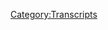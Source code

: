 {{Transcript
    | title         = [[735: October 12, 2022]]
    | caption       = [https://knowledgefight.libsyn.com/735-october-12-2022 Listen to this episode on Libsyn]
    | episodeNumber = [[735: October 12, 2022|735]]
    | length        = 01:37:01
}}

{{MessageBox
    | header     = Warning: Bot Generated Content
    | text       = This transcript was automatically generated by transcription software and likely contains many mistakes and misattributions. Please check the audio for definitive quotes, attribution, and context.
    | image      = N3yvass4myg91.webp
    | imagewidth = 50px
    | id         = warning
}}

{{TranscriptBlock
    | name      = Alex Jones
    | timestamp = 00:00:00.000
    | text      = Red Alert. Red alert. Red alert. Red alert. Red alert. Not not not not not not Knowledge Fight. Dan and Jordan. I am sweating. Knowledge fight dot com. It's time to pray. I have great respect for Knowledge Fight. Knowledge Fight. I'm sick of them posing as if they're the good guys saying we are the bad guys. Knowledge Fight. Dan and Jordan. Knowledge Fight. Need money. Andy in Kansas Andy in Andy Stop it Andy in Kan Andy in Kansas. Andy it's time to pray Andy in Kansas, you're on the air. Thanks for holding. Hello Alex I'm a first time caller I'm a huge fan. I love your work. Knowledge Fight. Knowledge Fight dot com. I love you.
}}

{{TranscriptBlock
    | name      = Dan
    | timestamp = 00:00:59.000
    | text      = Hey, everybody, welcome back to Knowledge Fight. I'm Dan.
}}

{{TranscriptBlock
    | name      = Jordan
    | timestamp = 00:01:01.000
    | text      = I'm Jordan.
}}

{{TranscriptBlock
    | name      = Dan
    | timestamp = 00:01:02.000
    | text      = We're a couple dudes like to sit around, worship at the altar of Celine, sing My Way and talk a little bit about Alex Jones.
}}

{{TranscriptBlock
    | name      = Jordan
    | timestamp = 00:01:08.000
    | text      = Indeed we are Dan.
}}

{{TranscriptBlock
    | name      = Dan
    | timestamp = 00:01:10.000
    | text      = Regrets, I've had a few
}}

{{TranscriptBlock
    | name      = Jordan
    | timestamp = 00:01:13.000
    | text      = What is your regret spot today?
}}

{{TranscriptBlock
    | name      = Dan
    | timestamp = 00:01:15.000
    | text      = Actually, my regret spot today is kind of interesting. So interesting. Alex Jones, as we all know, lost a big, big, big verdict on Wednesday. Sure. And as is sort of tradition, because we put out too much content. The instant reaction that folks had I got a lot of messages about oh, there's gonna be an emergency episode tonight. Well, that was on Wednesday. Yeah. and on Wednesdays, Survivor happens. Sure. I mean, my friend Angela Lampsberry generally get together and watch Survivor although, we've not been able to it's already like three episodes and
}}

{{TranscriptBlock
    | name      = Jordan
    | timestamp = 00:01:50.000
    | text      = it's been a struggle. No, I understand. We've talked
}}

{{TranscriptBlock
    | name      = Dan
    | timestamp = 00:01:52.000
    | text      = so we have this whole thing of like everyone wants an emergency episode and simultaneously everyone's like, Hey, Dan, take a day off. torn between two worlds.
}}

{{TranscriptBlock
    | name      = Jordan
    | timestamp = 00:02:01.000
    | text      = It is a difficult situation.
}}

{{TranscriptBlock
    | name      = Dan
    | timestamp = 00:02:02.000
    | text      = So I went and watched Survivor and that's my brightspot. This season of Survivor pretty fun, got some fun characters on it. But also I went over and I got this enamel pin from Angela Lampsberry, this is Kevin from Up, the bird
}}

{{TranscriptBlock
    | name      = Jordan
    | timestamp = 00:02:02.000
    | text      = Oh that makes sense. You love Kevin from Up, the bird
}}

{{TranscriptBlock
    | name      = Dan
    | timestamp = 00:02:02.000
    | text      = My favorite thing. My favorite bird. So playful. Makes up for how bad Up is as a move, I said it
}}

{{TranscriptBlock
    | name      = Jordan
    | timestamp = 00:02:31.000
    | text      = That's dangerous. I think everybody remembers the first five minutes and then forgets the rest of it.
}}

{{TranscriptBlock
    | name      = Dan
    | timestamp = 00:02:36.000
    | text      = I have some troubling feelings about that movie as a whole. And that first five minutes was a problem,
}}

{{TranscriptBlock
    | name      = Jordan
    | timestamp = 00:02:42.000
    | text      = dark, I didn't ask for it.
}}

{{TranscriptBlock
    | name      = Dan
    | timestamp = 00:02:43.000
    | text      = It's not the darkness of it. It's I have some unpopular opinions about whether or not their relationship was healthy. I did an entire podcast about this years and years ago back in stand up days I don't want to rehash it now but yeah, now's not the time. Kevin the bird. Saving grace. Still the best and I love this enamel pin and the fact that it has a stand on it because it's so big. can stand it up so that's good stuff. It's gonna be with me forever so thank youAngela Lampsberry I appreciate it absolutely. Bright spot.
}}

{{TranscriptBlock
    | name      = Jordan
    | timestamp = 00:03:16.000
    | text      = My bright spot Dan is two albums got dropped, two on the same day. Very very good. Not sure if the same day but whatever. Freddie Gibbs album sure Freddie Gibbs killing it everybody has it for the past his last three albums they're like he's the best rapper he's pretty great. And then the Yeah Yeah Yeahs came back with a new album The yeah yeah yeahs. I know, and you know what they sound like?A a different band. It sounds more like Karen O's more recent stuff but it's great it's really good all right yeah, I like it I like them both
}}

{{TranscriptBlock
    | name      = Dan
    | timestamp = 00:03:47.000
    | text      = I gotta be honest with you what the yeah yeah yeahs are right in that spot where like, I think I was in college when they were really popular. Sure. And I hated the people who were into quote, college rock, and they got put in that box. That's fair, but I do know Maps from rock band. This is not I should know,
}}

{{TranscriptBlock
    | name      = Jordan
    | timestamp = 00:04:05.000
    | text      = we're all very excited for that. We're all really happy you know Maps from rock band
}}

{{TranscriptBlock
    | name      = Dan
    | timestamp = 00:04:09.000
    | text      = that's how I discovered
}}

{{TranscriptBlock
    | name      = Jordan
    | timestamp = 00:04:12.000
    | text      = they have a really interesting backstory. It's kind of fascinating you know that that New York pop? No, no, it would be dance punk scene from the with the rapture and LCD sound system and yeah yeah yeahs, all coming up at the same time release their ad their debut massive album on the same day as as a blueprint, the blueprint. And it was also 911. That was also the reason that I remember that specifically. It happened on 911 buried the lede a little bit there. That was my personal 911. Yeah,
}}

{{TranscriptBlock
    | name      = Dan
    | timestamp = 00:04:51.000
    | text      = I was actually, I just as you were saying that I got really deep into my head about, like, how much stuff I discovered through rock band. Sure. And honestly, like, my parents didn't like the Beatles because they were very druggie. And so there wasn't, there wasn't like that influence in my childhood, right. And I didn't explore a ton of like older music as I was coming up, right. Like a lot of the all of that energy got put into weird hip hop. Sure. And so like that I have a encyclopedic back log. You are a lunatic my friend. Ask my tattooist how St. Louis I am. Exactly. But look, I don't I don't have that about classic rock stuff. Sure. A lot of that is kind of like Sure. Big Blind Spot. We're old if Classic Rock is Yeah, yeah, yeah. It's what I was getting to is the Beatles. Yeah. When Beatles Rock Band came out. I didn't know most of those songs. And then Yesterday on there, I was like, I know this song. I just didn't know it was the Beatles.
}}

{{TranscriptBlock
    | name      = Jordan
    | timestamp = 00:05:51.000
    | text      = Fascinating one he too. I am popular opinions about the Beatles and how much I despise them. Wow. But what you're gonna do? Well,
}}

{{TranscriptBlock
    | name      = Dan
    | timestamp = 00:06:00.000
    | text      = let's not get into it. Now. Let's do it. Another Now's not the time. So Jordan, Alex lost the case. Yeah. I've heard the verdict came in on Wednesday. And like I said, people tried to get me to not watch Survivor with my friend bastards. But I persisted in watching survivor and here we are. Excellent. We didn't want to do this on mic because we had run the risk of getting a bunch of champagne on my table. We have a bottle of champagne indeed that we are raising. This is a Argyle is the name of brute. Yeah. And it's also our guy on the fitting name Street here in Chicago in uptown. True
}}

{{TranscriptBlock
    | name      = Jordan
    | timestamp = 00:06:36.000
    | text      = love where you used to live on a lot of our a lot of our episodes recorded on our guy.
}}

{{TranscriptBlock
    | name      = Dan
    | timestamp = 00:06:42.000
    | text      = Not true. Ainsley the street. Oh, shit. You're right. Over. Yeah, that was my old hood. Yeah, but the podcast started. So it's very fitting. And so yeah, we're having a little champagne. While we discussed this, sort of going back to our roots.
}}

{{TranscriptBlock
    | name      = Jordan
    | timestamp = 00:06:58.000
    | text      = I wish I could get Bogel job champagne, but I understand. But if wine Yes.
}}

{{TranscriptBlock
    | name      = Dan
    | timestamp = 00:07:05.000
    | text      = I feel like that wasn't the first wine. We drank. No,
}}

{{TranscriptBlock
    | name      = Jordan
    | timestamp = 00:07:11.000
    | text      = no. The first wine we drank was very cheap.
}}

{{TranscriptBlock
    | name      = Dan
    | timestamp = 00:07:14.000
    | text      = So it was Bogle. Yeah. Anyway, Jordan, today we're gonna be talking about the events of the 12. Yeah, that is the day of the announcement of the verdict is Wednesday. And so there's a couple things that we're going to be covering. Certainly, this will be incomplete. We'll have an episode that comes out this weekend. That will be a little bit of a special thing for folks course. But then on Monday, I hope to get into a little bit more even of the aftermath. But I decided that what we will do is we will talk about Alex's response to the verdict. A little bit of the War Room. Yeah. And then Alex did a special show that evening. Right. And so we'll talk about that I hear what
}}

{{TranscriptBlock
    | name      = Jordan
    | timestamp = 00:07:51.000
    | text      = you're saying is thoroughness is the enemy of immediacy. That's what I'm hearing. Yeah, generally,
}}

{{TranscriptBlock
    | name      = Dan
    | timestamp = 00:07:55.000
    | text      = and sometimes things need to marinate a little bit. That's how it works. So we're gonna get into this talking about October 12. And the bullshit that happens. But before we do, let's take a little moment say hello to some new ones. Oh, that's great to do. So first D of teamStats. Thank you so much. You are now policy wonk.
}}

{{TranscriptBlock
    | name      = Alex Jones
    | timestamp = 00:08:12.000
    | text      = I'm a policy wonk, thank
}}

{{TranscriptBlock
    | name      = Jordan
    | timestamp = 00:08:13.000
    | text      = you very much.
}}

{{TranscriptBlock
    | name      = Dan
    | timestamp = 00:08:14.000
    | text      = Thank you so much too high to Briana from Rob, thank you so much. You are now a policy wonk.
}}

{{TranscriptBlock
    | name      = Alex Jones
    | timestamp = 00:08:20.000
    | text      = I'm a policy wonk, thank
}}

{{TranscriptBlock
    | name      = Jordan
    | timestamp = 00:08:21.000
    | text      = you very much.
}}

{{TranscriptBlock
    | name      = Dan
    | timestamp = 00:08:22.000
    | text      = Next, kudos to judge for her restraint and not throwing a gavel at Alex, thank you so much. You're now a policy wonk.
}}

{{TranscriptBlock
    | name      = Alex Jones
    | timestamp = 00:08:29.000
    | text      = I'm a policy wonk,
}}

{{TranscriptBlock
    | name      = Jordan
    | timestamp = 00:08:30.000
    | text      = thank you very much. And
}}

{{TranscriptBlock
    | name      = Dan
    | timestamp = 00:08:31.000
    | text      = I should be clear that was about the Texas case. That's how far back I imagined. Let's,
}}

{{TranscriptBlock
    | name      = Jordan
    | timestamp = 00:08:35.000
    | text      = let's not worry about it. Next. Robert. I
}}

{{TranscriptBlock
    | name      = Dan
    | timestamp = 00:08:38.000
    | text      = love you. That's from Andhra, thank you so much. You are now policy walk. I'm a policy
}}

{{TranscriptBlock
    | name      = Jordan
    | timestamp = 00:08:42.000
    | text      = wonk. Thank you very much. And I hope you know, Robert and this isn't a weird thing. That's not a parasocial.
}}

{{TranscriptBlock
    | name      = Dan
    | timestamp = 00:08:47.000
    | text      = Yeah. That'd be creepy. Yeah. And the Goblin King of England. Thank you so much for an hour policy walk.
}}

{{TranscriptBlock
    | name      = Alex Jones
    | timestamp = 00:08:53.000
    | text      = I'm a policy wonk.
}}

{{TranscriptBlock
    | name      = Dan
    | timestamp = 00:08:54.000
    | text      = Thank you very much is Paul Joseph Watson. According to some Oh, okay. We got to technocrat in the mixture. Okay, so, Sister Petra. Oh, no. Oh, in Paris and Prince. Oh, it says pronounce patria. Oh.
}}

{{TranscriptBlock
    | name      = Jordan
    | timestamp = 00:09:10.000
    | text      = You started reading too fast. All right, let's edit that part out
}}

{{TranscriptBlock
    | name      = Dan
    | timestamp = 00:09:14.000
    | text      = SR patron for being my fellow walkin shouting and learning with me. As from elke, thank you so much. You're now a technocrat.
}}

{{TranscriptBlock
    | name      = Alex Jones
    | timestamp = 00:09:24.000
    | text      = I'm a policy wonk. I have risen above my enemies. I might quit tomorrow actually. Just gonna take a little break now. A little breaky for me. And then we're going to come back and I'm going to start the show over, but I'm the devil. Fuck you. Fuck you. I got plenty of words for you. But at the end of the day, Fuck you and your new world order and fuck the horse she wrote in on and all your shit. Maybe today's broadcast. Maybe I'll just be gone. Once maybe five years. Maybe I'll walk out of here tomorrow, and you never see me again. That's really what I want to do. I never want to come back here again. I apologize to the crew and the listeners yesterday that I was legitimately having breakdowns on air. I'll be better tomorrow.
}}

{{TranscriptBlock
    | name      = Dan
    | timestamp = 00:10:18.000
    | text      = He may never have to come back here tomorrow. That's a good point at some point. He's better today. No. So before we get into this, Jordan, I have another context drop for you to enjoy.
}}

{{TranscriptBlock
    | name      = Alex Jones
    | timestamp = 00:10:29.000
    | text      = I could fart and have a million viewers and I'm not I'm not bragging. It's just true. Because you're awesome. Folks. You tune in. We don't fart here. We're giving you real information.
}}

{{TranscriptBlock
    | name      = Dan
    | timestamp = 00:10:36.000
    | text      = We don't fart here.
}}

{{TranscriptBlock
    | name      = Jordan
    | timestamp = 00:10:37.000
    | text      = We don't fart here. We don't fart here. If you want that shit. You go to only fans. I go to only fans for farts.
}}

{{TranscriptBlock
    | name      = Dan
    | timestamp = 00:10:45.000
    | text      = Alex Oh, not only fans. No, don't don't.
}}

{{TranscriptBlock
    | name      = Jordan
    | timestamp = 00:10:49.000
    | text      = Well, I mean, Infowars is gonna go away. Why not info fans?
}}

{{TranscriptBlock
    | name      = Dan
    | timestamp = 00:10:52.000
    | text      = There's an there's an interesting aspect of this that, like, I think Alex could fart and have just the audience that he does, because the things that he does aren't any more informative than far. That's true. That's true. These people are just stuck. It
}}

{{TranscriptBlock
    | name      = Jordan
    | timestamp = 00:11:07.000
    | text      = reminds me of a French man, I believe was called Le Petit man. And he would fart. But he was really really good at it. He could make a bunch of different impressions of animals through his farting. He was famous for having an enema every morning. He farted for kings, my friend. That is how great he was. He was an entertainer who farted his ass off.
}}

{{TranscriptBlock
    | name      = Dan
    | timestamp = 00:11:33.000
    | text      = All right. Well, Alex is fighting for his life. That's a good point. So we all know why we're here today. So I decided to just blow past the first few hours of bullshit and rambling about nukes on Alex's show to get down to when the verdict is red. Obviously, this happened to literally right after Alex had signed off in the fourth hour of his show. That is this is him going to break for commercials at 16. After the top of the hour. He just leaves.
}}

{{TranscriptBlock
    | name      = Alex Jones
    | timestamp = 00:12:00.000
    | text      = Get your X ray, get your Vitamin Mineral Fusion. Get it all at Infowars store.com. All right, Jay Dyer takes over the next 45 minutes then I would Schroyer like I said, we're back at 6pm Central. Please magnify the broadcast. You are the power. You're the reason we're successful. Share the links tonight. Tell folks tune into this emergency broadcast.
}}

{{TranscriptBlock
    | name      = Dan
    | timestamp = 00:12:24.000
    | text      = Naturally, Alex did not leave and Jay Dyer got the bump. Because after the commercial break, Alex comes back. And here's where we are.
}}

{{TranscriptBlock
    | name      = Alex Jones
    | timestamp = 00:12:33.000
    | text      = All right. Jay Dyer was set to host. They just handed me a note during the break, what to say. And it is vertic will be read in about two minutes. So that's from my lawyer at norm Pattice. It's being announced they had a total show trial. They are now having the Secretary of State in Texas said they want to sue me for questioning the election saying I unleashed hell on them. Didn't question the Texas election Republicans won. But just total made up crap.
}}

{{TranscriptBlock
    | name      = Dan
    | timestamp = 00:13:07.000
    | text      = Oof. That's an unfortunate reveal of Alex's true feelings. He didn't question the Texas election because Republicans won done sure sounds like someone who's driven by concerns that are sincere about election integrity.
}}

{{TranscriptBlock
    | name      = Jordan
    | timestamp = 00:13:18.000
    | text      = Hey, now that might be him revealing too much and an offhand comment that he didn't think anybody would pay attention to is above the left right paradigm totally because Republicans won. And that's when you're above the left, right paragraph.
}}

{{TranscriptBlock
    | name      = Dan
    | timestamp = 00:13:30.000
    | text      = So about this, the Texas Secretary of State came out and made some comments about how severe the harassment that election workers had been getting. Right. Right. And Alex Jones is, you know, definitely a part of that. Yeah, he's mentioned he's not gonna get sued for this. That's that's not I don't think that was even in. I read an article in The Hill about it. That wasn't even like a part of like he should face consequences for this. Realize that there is this consequence for Right,
}}

{{TranscriptBlock
    | name      = Jordan
    | timestamp = 00:13:58.000
    | text      = right. We're already we're already there. Yeah, we've got the consequences down.
}}

{{TranscriptBlock
    | name      = Dan
    | timestamp = 00:14:02.000
    | text      = Yeah. So Alex goes to the verdict. And I will say to his credit, he is not under any pretense that this is going to go well, okay.
}}

{{TranscriptBlock
    | name      = Alex Jones
    | timestamp = 00:14:11.000
    | text      = But just totally made up crap. Where a public official, including an FBI agent never said his name. I don't know who was named, didn't even know who he was. So he sued me, suing me for $550 million. As part of this, they want 8.2 5 billion just for the first count, there's four counts. That's what the lawyers asked for last week. For questioning, Sandy Hook never said the name of the FBI agent. So now bureaucrats can sue you under this precedent for asking questions. So they're about to announce the verdict. The jury took like four days of deliberation time on the weekend to come back here is the judge. Let's go to the audio of the biggest show trial in US history with the jury well, we'll shoot away that shot through it. I don't think they will. They're already told I'm guilty here. This
}}

{{TranscriptBlock
    | name      = Dan
    | timestamp = 00:14:54.000
    | text      = is like see if they saw through it. See if we we pilled them. I don't think we did. Hey, let's
}}

{{TranscriptBlock
    | name      = Jordan
    | timestamp = 00:14:59.000
    | text      = throw This one out there, I think norm shanked it went well, it might as well have been him, him being like, I'm gonna get down on my knees for a little while. I'm gonna pray into this microphone. But the news is going to be bad. But at
}}

{{TranscriptBlock
    | name      = Dan
    | timestamp = 00:15:13.000
    | text      = the same time, I'm under no pretense that this is i There's no good news coming, folks.
}}

{{TranscriptBlock
    | name      = Jordan
    | timestamp = 00:15:20.000
    | text      = Let me ask you folks, you know how much I believe in God? Well, I don't believe in him enough to think he's gonna help me out here.
}}

{{TranscriptBlock
    | name      = Dan
    | timestamp = 00:15:26.000
    | text      = I am not gonna get a miracle. No. So he has a prediction about this. He actually he has some some numbers in mind. All right, is pleased?
}}

{{TranscriptBlock
    | name      = Alex Jones
    | timestamp = 00:15:34.000
    | text      = Probably $200 million. We don't have any money. So it's all big joke. This is their trial. This is demo. There's Blumenthal son, the anti gun Democrat running all this?
}}

{{TranscriptBlock
    | name      = Dan
    | timestamp = 00:15:50.000
    | text      = Yeah. So this is this is a good way to experience it. One of the lawyers is the son of Senator Blumenthal. And so of course, this is all because of the
}}

{{TranscriptBlock
    | name      = Jordan
    | timestamp = 00:16:01.000
    | text      = Yeah, Nana now that that makes perfect sense is a
}}

{{TranscriptBlock
    | name      = Dan
    | timestamp = 00:16:06.000
    | text      = convincing thing that Alex is saying, right? And I find myself persuaded. I mean, it's obvious. So this is a 200 million is what he's saying. He thinks, sure. He does say that he had an all hands meeting, like a couple days before, and he predicted a billion. So I don't know if there was something about the judges body language that talked him down from that billion prediction to 200 million, right. But as the 900 million plus verdict comes along, he's like, I
}}

{{TranscriptBlock
    | name      = Jordan
    | timestamp = 00:16:36.000
    | text      = always knew it was gonna be a bell. Yeah, well, it's nice to be an asshole for once and then all of a sudden be like, Ah, so yeah, it was right.
}}

{{TranscriptBlock
    | name      = Dan
    | timestamp = 00:16:42.000
    | text      = It's also nice to just play fast and loose with prediction. If,
}}

{{TranscriptBlock
    | name      = Jordan
    | timestamp = 00:16:46.000
    | text      = if the only hashtag for Alex Jones was right, was him predicting he would lose a billion dollars? I would I would agree. I'd be like, hashtag Alex Jones was right.
}}

{{TranscriptBlock
    | name      = Dan
    | timestamp = 00:16:58.000
    | text      = To be fair, I'm not sure there's any public version of him predicting that
}}

{{TranscriptBlock
    | name      = Jordan
    | timestamp = 00:17:03.000
    | text      = outside. That's fair. That's fair.
}}

{{TranscriptBlock
    | name      = Dan
    | timestamp = 00:17:06.000
    | text      = So Alex had some feelings about what's going on in this courtroom, and they're pretty troubling.
}}

{{TranscriptBlock
    | name      = Court Clerk (735)
    | timestamp = 00:17:11.000
    | text      = Would you please pass the verdicts to me?
}}

{{TranscriptBlock
    | name      = Alex Jones
    | timestamp = 00:17:13.000
    | text      = And you can be seated. This is them. absolving themselves all the war crimes, everything. Sorry, when did you use good, I'm bad.
}}

{{TranscriptBlock
    | name      = Dan
    | timestamp = 00:17:28.000
    | text      = So this is a weird comment, because in a way, what he's suggesting is that he's some kind of an unwilling Christ figure for the media. By sacrificing him. They're purging their own sin and casting it onto Alex. But Alex hates the media, and he doesn't want their sin. So this is just bizarre.
}}

{{TranscriptBlock
    | name      = Jordan
    | timestamp = 00:17:44.000
    | text      = Yeah. Yeah. I mean, this. So wait, so Alex has hated the mainstream media for forever for doing things that he insists that he never does, right. However, the mainstream media has apparently chosen him as the avatar for all the bad things they do that he does. Right. Right. So he's admitting that he does as
}}

{{TranscriptBlock
    | name      = Dan
    | timestamp = 00:18:08.000
    | text      = I will. I don't know. No, not I don't think so. He is without sin. That's why he must be the vessel for their sin.
}}

{{TranscriptBlock
    | name      = Jordan
    | timestamp = 00:18:18.000
    | text      = They don't tell that about the real Christ story. He's kind of an asshole when he killed a kid. I mean, one day well, I mean, he fought dragons. He killed a kid. He brought the kid back to life though.
}}

{{TranscriptBlock
    | name      = Dan
    | timestamp = 00:18:28.000
    | text      = Whatever the case Alex does sincerely look at this as like I am. Christ blusher
}}

{{TranscriptBlock
    | name      = Alex Jones
    | timestamp = 00:18:35.000
    | text      = on the verge of nuclear war. This is happening. I questioned the mass shooting. I questioned Jussie Smollett WMDs in Iraq I'm a thought criminal judge found me guilty fool the jury how guilty I was.
}}

{{TranscriptBlock
    | name      = Alex Jones
    | timestamp = 00:18:57.000
    | text      = He's pausing to give the media time they all dial in to their full effect. Try to give credibility to the corporate system again, which they'll never bring back. It's a dinosaur trying to be resurrected. Come on, crucify me. Let's get it going.
}}

{{TranscriptBlock
    | name      = Dan
    | timestamp = 00:19:12.000
    | text      = I really feel like he's getting impatient with the process and just being like, well, I'm doing a show. And yeah, I'm tuning in for the verdict. So I can do like some sort of a pageant about it. Sure. And there's lols here and I have to fill that time right right on the show, right. And that's kind of a tension No, no, no.
}}

{{TranscriptBlock
    | name      = Jordan
    | timestamp = 00:19:32.000
    | text      = So what you should do in the trial where the point is you made a bunch of money off of hurting these people is try and make a lot of money off of hurting them when they Oh, no, that's bad. Well, that's
}}

{{TranscriptBlock
    | name      = Dan
    | timestamp = 00:19:48.000
    | text      = pretty much what's gonna be happening. I mean, here's a plug in the middle of waiting for the number odd
}}

{{TranscriptBlock
    | name      = Alex Jones
    | timestamp = 00:19:53.000
    | text      = people in the static their rule, just countries over. So proud of our work. I'm so proud of your support. Get to your appeals now. They won't shut us down. You support us infowar store.com Save infowars.com Donate now fight these monsters?
}}

{{TranscriptBlock
    | name      = Dan
    | timestamp = 00:20:10.000
    | text      = No. I mean, you know, there's downtime the court they're shuffling papers around the bailiffs coming up to get the papers and what have you want to throw in a little saving for wars icon baby. And
}}

{{TranscriptBlock
    | name      = Jordan
    | timestamp = 00:20:22.000
    | text      = if he was in the courtroom while the bailiff was shuffling papers around, he'd be like, I gotta go outside. So I can say that people need to donate money before the verdict is read
}}

{{TranscriptBlock
    | name      = Dan
    | timestamp = 00:20:33.000
    | text      = also buy food. Yeah, absolutely. Absolutely. There's a there's a weird thing where he's saying like, the judge is pausing in order to get the media to tune in for maximum impact, right. He knows that more people are tuning in to him to see his reaction to the total verdict. Totally doing these like plugs in the law. But yeah, it's playing the same game he's accusing the court of doing I will
}}

{{TranscriptBlock
    | name      = Jordan
    | timestamp = 00:20:57.000
    | text      = give the judge perhaps some of the most credit that a reactionary person as myself can give, which is that she read pages upon pages like 15 pages, I don't know how many pages you read them so quietly, didn't laugh didn't say a word did show it emotion. She was reading out a billion dollars and was like a billion dollars you know, interesting
}}

{{TranscriptBlock
    | name      = Dan
    | timestamp = 00:21:24.000
    | text      = you know what the you have to do to pass the secondary bar that gets you to be a judge just faceless. Yeah, you have to do is you have to wear one of those clear helmets with the scorpion and oh, that's
}}

{{TranscriptBlock
    | name      = Jordan
    | timestamp = 00:21:36.000
    | text      = a good idea. No reaction whatsoever. Exactly. That's smart. Yeah, smart. Yeah, it'd
}}

{{TranscriptBlock
    | name      = Dan
    | timestamp = 00:21:41.000
    | text      = be able to keep a real stiff upper lip
}}

{{TranscriptBlock
    | name      = Jordan
    | timestamp = 00:21:44.000
    | text      = I swear I don't know if I could read that first page. She read the first page as an adult a human adult. And it said $120 million it she did not immediately go
}}

{{TranscriptBlock
    | name      = Dan
    | timestamp = 00:21:58.000
    | text      = you have a job position and an office share all that but you are human. Yeah. And it's it seems tough it may be you don't laugh a miracle it to go Yeah. Something like Whoa Nelly or make some facial like
}}

{{TranscriptBlock
    | name      = Jordan
    | timestamp = 00:22:13.000
    | text      = nothing nothing. She was dead. It was it was amazing pro Yeah.
}}

{{TranscriptBlock
    | name      = Dan
    | timestamp = 00:22:17.000
    | text      = So anyway, Alex, is he saying is this two years of appeals and that may be fairly close to accurate in terms of how the projection of how the process could work. But he also is losing faith that they're going to read the verdict. Oh, yeah, he's getting so annoyed.
}}

{{TranscriptBlock
    | name      = Alex Jones
    | timestamp = 00:22:36.000
    | text      = Save infowars.com Infowars store.com That's how you resist getting great products at the same time. We will get appeal this we're in such tyranny they'll probably say no on the appeal but two years left, whatever or the nuclear war doesn't even matter. It shows how tone deaf these people are. But I wanted to air report I said I would get to it I didn't. Whether weaponization hurricane Ian Of course 5g Control your body they want to poison injection control your body they want to control the weather. And they admit they're doing it all but they say it's a conspiracy theory and we talk about it. Alright, so we can pretty well wait are coming back. Oh, no.
}}

{{TranscriptBlock
    | name      = Dan
    | timestamp = 00:23:11.000
    | text      = Gotta push back that weather.
}}

{{TranscriptBlock
    | name      = Jordan
    | timestamp = 00:23:15.000
    | text      = I mean, if here's the problem, if weather weapons are real, right? Honestly, losing a billion dollars doesn't seem that important to me. I'd be like, they have weather weapons. All is all bets are off
}}

{{TranscriptBlock
    | name      = Dan
    | timestamp = 00:23:30.000
    | text      = if Alex's shit was real at all, there's so many more important things to do than Amelia who cares navel gaze total your your trial? Yeah, absolutely. But no it is what it is.
}}

{{TranscriptBlock
    | name      = Jordan
    | timestamp = 00:23:44.000
    | text      = Why are you mad about millions of dollars when 90% of the population is going to be dead soon?
}}

{{TranscriptBlock
    | name      = Dan
    | timestamp = 00:23:50.000
    | text      = Well yeah nuclear war millions of people being killed by the COVID vaccine whether whether that's the whole thing boy, it's severe. But also look at this court he's not having a good time. So he is he's having a great time he's very poor. That's not good. Just bear with me alright
}}

{{TranscriptBlock
    | name      = Alex Jones
    | timestamp = 00:24:11.000
    | text      = corrupt guilty system wants to scapegoat me as the bad guy when are the bad guys no one believes them. Everybody hates him that has happened brain there are systems over they know it they're in full panic mode. This is exactly what I expected.
}}

{{TranscriptBlock
    | name      = Dan
    | timestamp = 00:24:24.000
    | text      = It's very busy there's a pump up next to it there's positive like Yeah, yeah all right. They're the bad guy. I
}}

{{TranscriptBlock
    | name      = Jordan
    | timestamp = 00:24:29.000
    | text      = knew I was walking into the lions den I'm not surprised there are lions there. Yeah, I got it. And
}}

{{TranscriptBlock
    | name      = Dan
    | timestamp = 00:24:34.000
    | text      = you know we talked about this a bit this dynamic of Alex interpreting consequences and they negative feedback as virtue as symbols of virtue right and so for this it's like it's basically a revealing of how virtuous yeah hey, yeah, well in understood in Info Wars world, this is like, how over the target Am I a billion dollars okay, target.
}}

{{TranscriptBlock
    | name      = Jordan
    | timestamp = 00:24:57.000
    | text      = I have 906 See 5 million good person units that I was awarded in this trial now I know that says they get money but I got good person units in
}}

{{TranscriptBlock
    | name      = Dan
    | timestamp = 00:25:10.000
    | text      = now that's not real. And now there's no problem actually believe that deep down No, but that is the public presentation of it. So when we get to the first count read for the first plaintiff, which is Robbie Parker, right, he ends up with $120 million judgment day. Yeah. And here's Alex, to plaintiffs
}}

{{TranscriptBlock
    | name      = Court Clerk (735)
    | timestamp = 00:25:29.000
    | text      = Robbie Parker, a defamation slaps slander damages passage future $60 million emotional distress damages $60 million. Total affair Justin reasonable damages to plaintiff, Robert Parker, and against Alex Jones and free speech systems live day by B $120 million.
}}

{{TranscriptBlock
    | name      = Jordan
    | timestamp = 00:26:01.000
    | text      = Here's what I'll say. Yeah. If they sued me, and got a judgment of $120 million, you know, I'm gonna laugh and shout because fucking go for it, man. You can have all of my money and $100 million. We got les. Fine. You know, what you're suing me for is what I've got. Alex actually has $120 million. So that first judgment must have been like, oh,
}}

{{TranscriptBlock
    | name      = Dan
    | timestamp = 00:26:32.000
    | text      = well, I mean, like, if I'm sued for even if I have $120 million, per se, sure, if I'm sued for it, and the judgment is being read. And I also have other cases that are still pending. I'm probably not going to laugh at that judgment. Right. That looks a little bad in terms of like, you know, we want to play this Court's true, we hit him with a billion dollar judgment anyway.
}}

{{TranscriptBlock
    | name      = Jordan
    | timestamp = 00:26:54.000
    | text      = You're right. It probably
}}

{{TranscriptBlock
    | name      = Dan
    | timestamp = 00:26:58.000
    | text      = leads one to believe that these these penalties cannot be high enough, right, in terms of getting him to change any of his behavior. Right.
}}

{{TranscriptBlock
    | name      = Jordan
    | timestamp = 00:27:07.000
    | text      = Right. So he's, he's kind of experiencing a moment. Like, like, how I loved the nuclear bomb, like it was it was that kind of like, he's, he's slim pickins on the nuclear bomb just riding. But slim pickins dies immediately after that. He doesn't have to then go to court.
}}

{{TranscriptBlock
    | name      = Dan
    | timestamp = 00:27:28.000
    | text      = Well, that's why it's art. Yeah. I mean, it's like a child who gets sent to timeout and you have to go sit in the bathroom and then they break things in the back. Yeah, it's like wow, there's no that's not gonna work. escalate this. Does son is available and we have rockets. So yeah, I mean, basically, all you can do is cheer
}}

{{TranscriptBlock
    | name      = Court Clerk (735)
    | timestamp = 00:27:46.000
    | text      = Francine Wheeler, a defamation slash slander damages past the future. $24 million emotional distress damages past and future $30 million dollars, just in reasonable damages to plaintiff Francie Wheeler and against Alex Jones at free speech systems. A mid total $54 million
}}

{{TranscriptBlock
    | name      = Dan
    | timestamp = 00:28:13.000
    | text      = something really more insightful than that. Yeah. Whoo. And hamburgers. I mean, it's it's I think he's just trying to put a brave face forward. And again, play into that, like, this means I'm so right, right there. That afraid of me, right? I don't I find it a little bit boring. spots.
}}

{{TranscriptBlock
    | name      = Jordan
    | timestamp = 00:28:32.000
    | text      = I mean, I can't I can't imagine my response. Because that's an upset. Like, I mean,
}}

{{TranscriptBlock
    | name      = Dan
    | timestamp = 00:28:39.000
    | text      = there's so many steps you would have to go through to get to the point where you would be experiencing this response. Change you along the way Definitely and prepare you to be a shithead in that moment, for sure.
}}

{{TranscriptBlock
    | name      = Jordan
    | timestamp = 00:28:49.000
    | text      = I think just I wouldn't be surprised really, if hearing those words didn't come off as unreal to him. Like it was a fully surreal moment for me. Like the moment the first moment they said $60 million. I lost my shit. Right? You know, like, I was like, I can't believe that this pretty surprising. It was and I imagined for Alex it has to have been like, well, this is clearly pretend. And I'm dreaming, you know, because he's very little attached to reality in the first place.
}}

{{TranscriptBlock
    | name      = Dan
    | timestamp = 00:29:20.000
    | text      = Sure. Yeah, sure. I don't know. Is there any movie about this? That Alex gonna pretend was predictive programming for him? I'll
}}

{{TranscriptBlock
    | name      = Jordan
    | timestamp = 00:29:28.000
    | text      = tell you this. Not fucking yet. There will be
}}

{{TranscriptBlock
    | name      = Dan
    | timestamp = 00:29:31.000
    | text      = fingers crossed one day you get to make that movie Jordan and the casting will be weird.
}}

{{TranscriptBlock
    | name      = Jordan
    | timestamp = 00:29:35.000
    | text      = It is going to be weird.
}}

{{TranscriptBlock
    | name      = Dan
    | timestamp = 00:29:37.000
    | text      = So yeah, I mean, there's just a bunch of celebration and like, it just feels like a game to him honestly.
}}

{{TranscriptBlock
    | name      = Court Clerk (735)
    | timestamp = 00:29:46.000
    | text      = To place it in, and they're not. Damages past and future $38 million. Good. The emotional distress damages past and future $43,600,000
}}

{{TranscriptBlock
    | name      = Alex Jones
    | timestamp = 00:30:00.000
    | text      = Eggs total a billion dollar man
}}

{{TranscriptBlock
    | name      = Court Clerk (735)
    | timestamp = 00:30:04.000
    | text      = gets Alex Jones and free speech so close. Like hey, and like me at $1,600,000 traditional by German for what?
}}

{{TranscriptBlock
    | name      = Dan
    | timestamp = 00:30:13.000
    | text      = Good? Yeah, good. So yeah, he keeps saying like Bob it up. Yeah. At a certain point it's like well, you're gonna you're gonna have all this above you might might as well like make it comical. Yeah,
}}

{{TranscriptBlock
    | name      = Jordan
    | timestamp = 00:30:26.000
    | text      = it does feel like this is your like, this is your team in the Super Bowl. Right and you're down 21 Three, and the other team is at the 10 yard line and you're just like, yeah, man, run up the score. I want to lose by 100 That sounds fucking great, man. I didn't like this football game. Anyway,
}}

{{TranscriptBlock
    | name      = Dan
    | timestamp = 00:30:46.000
    | text      = I want to set record.
}}

{{TranscriptBlock
    | name      = Jordan
    | timestamp = 00:30:47.000
    | text      = Totally. Yeah, if we're gonna lose, we should lose by the most there's ever been right?
}}

{{TranscriptBlock
    | name      = Dan
    | timestamp = 00:30:52.000
    | text      = Right. Yeah, losing by 100 in the Superbowl just proves how right you were
}}

{{TranscriptBlock
    | name      = Jordan
    | timestamp = 00:30:56.000
    | text      = means that I was better at football than anybody.
}}

{{TranscriptBlock
    | name      = Dan
    | timestamp = 00:30:59.000
    | text      = So yeah, and you know, along the way, there's not a whole lot of content. But he does take a couple avenues to introduce some like, I don't know, anti trans commentary rate.
}}

{{TranscriptBlock
    | name      = Court Clerk (735)
    | timestamp = 00:31:09.000
    | text      = $18,600,000.
}}

{{TranscriptBlock
    | name      = Alex Jones
    | timestamp = 00:31:11.000
    | text      = So this is what a show trial looks like. I mean, this is the left completely out of control. Do whatever they want, like drag queen storytime to make and have a baby. I mean, this is what they did. This is their this is their, their panacea?
}}

{{TranscriptBlock
    | name      = Court Clerk (735)
    | timestamp = 00:31:25.000
    | text      = Like be $57,600,000 57 million
}}

{{TranscriptBlock
    | name      = Alex Jones
    | timestamp = 00:31:30.000
    | text      = 20 million. 50 million. 80 million. 100 million. No, no, you get a million you get 100 million. You got a 50 million.
}}

{{TranscriptBlock
    | name      = Dan
    | timestamp = 00:31:37.000
    | text      = Nice. Oprah their reference to Oprah. Yeah, that was your friend, Oprah Winfrey.
}}

{{TranscriptBlock
    | name      = Jordan
    | timestamp = 00:31:43.000
    | text      = He enjoyed her show.
}}

{{TranscriptBlock
    | name      = Dan
    | timestamp = 00:31:46.000
    | text      = Look, I mean, there's not a lot going on here outside of this. Yeah, I met. I'll be totally clear. I mean, if you want you can watch the video and see his facial expressions and what have you, but like, it's just a bunch of die.
}}

{{TranscriptBlock
    | name      = Jordan
    | timestamp = 00:31:59.000
    | text      = Yeah, bump it up. Oh, man, what if he played my way slowly, like a little bit underneath it would have heard how much more fitting Oh, that'd have been great. That whole pageant from the other day would have been perfect immediately. Like it was interspersed with the verdicts being read like $60 million. You know, like,
}}

{{TranscriptBlock
    | name      = Dan
    | timestamp = 00:32:19.000
    | text      = yeah, absolutely. It would have had like the Matic art artistic. Yeah, purpose, it would have been a show. Yeah. Whereas this is just kind of boring. And I think Alex even gets bored of listening to these numbers. Yeah. Eric Lafferty.
}}

{{TranscriptBlock
    | name      = Alex Jones
    | timestamp = 00:32:33.000
    | text      = Okay, so this is gonna take hours and hours here about the billions and billions and billions I owe. Let's put up Drudge Report right now for people. Oh my god billion dollars owed by Alec shows. I personally don't have $2 million. The company is almost completely out of money. We're in bankruptcy. There's two appeals. It'll take years. There's capsule almost all of this. This is just completely absolutely made up. And now the Democratic Party Ron seen and bought it years ago, literally I was told that Drudge Report is just up there celebrating this. They want to scare everybody away from freedom and scare us away from questioning. Uvalde and what really happened there or Parkland or any other event. And guess what? We're not scared and we're not going away. And we're not going to stop. And literally for hundreds of 1000s of dollars I can keep them in court for years. I can appeal this stuff. We can stand up against this travesty against the billions of dollars they want. It's a joke. So please go to Infowars store.com
}}

{{TranscriptBlock
    | name      = Dan
    | timestamp = 00:33:33.000
    | text      = He's decided that the Drudge Report is bad now Sheriff Sheriff so that's fun
}}

{{TranscriptBlock
    | name      = Jordan
    | timestamp = 00:33:38.000
    | text      = anyone who reports that he was not the hero who received an unfair kangaroo court billion dollar judgment is now ie
}}

{{TranscriptBlock
    | name      = Dan
    | timestamp = 00:33:48.000
    | text      = these shifting alliances are are hard to keep track now when the devil is involved. So Alex, I mean this is in the fourth hour it takes a while for these verdicts to be read and so Alex runs out of time and the War Room starts and I thought Alex would be riding shotgun with absolutely just sit stay in the chair nah no oh and takes over boo and I will say oh and tries to put on a brave face here it all you all you
}}

{{TranscriptBlock
    | name      = Owen Shroyer
    | timestamp = 00:34:18.000
    | text      = Democrats, all you globalist all you evil freaks all you pedophiles all tuning in Infowars today, hoping that you're going to be celebrating and basking in our depression, our oppression and the attacks against us know, we've never felt better. Actually, you've given us the biggest victory of all time, you've confirmed that everything we've been fighting for is is is real, or you've confirmed everything we're fighting against Israel, you've only you've only solidified our dedication to the truth. This seems
}}

{{TranscriptBlock
    | name      = Dan
    | timestamp = 00:34:50.000
    | text      = convincing.
}}

{{TranscriptBlock
    | name      = Jordan
    | timestamp = 00:34:52.000
    | text      = Oh man, man, if everybody was celebrating my downfall, the last thing I would do was get up on a public place and be like oh, I'm not down Falling No not really.
}}

{{TranscriptBlock
    | name      = Dan
    | timestamp = 00:35:03.000
    | text      = I'm not mad I'd be like,
}}

{{TranscriptBlock
    | name      = Jordan
    | timestamp = 00:35:05.000
    | text      = Go away
}}

{{TranscriptBlock
    | name      = Dan
    | timestamp = 00:35:06.000
    | text      = this is a billion dollar judgment against the company that is the only people who would ever employ me in any media capacity is dead is not a problem for me.
}}

{{TranscriptBlock
    | name      = Jordan
    | timestamp = 00:35:18.000
    | text      = I would have my resume on the screen and I'd be deleting the years I worked for info
}}

{{TranscriptBlock
    | name      = Dan
    | timestamp = 00:35:24.000
    | text      = Why would also be showcasing skills on air I'd be juggling spinning plates I'd be just doing whatever I could to be like someone fucking iron frankly
}}

{{TranscriptBlock
    | name      = Jordan
    | timestamp = 00:35:32.000
    | text      = with Owen just demonstrate basic Excel skills that'll go a longer way than anything else he does right now.
}}

{{TranscriptBlock
    | name      = Dan
    | timestamp = 00:35:40.000
    | text      = So one of the things he does not juggling not excel not plate spinning. He interviews norm Pattis to do a post mortem.
}}

{{TranscriptBlock
    | name      = Jordan
    | timestamp = 00:35:50.000
    | text      = How does that how does that man live on the day to day when he wakes up and looks at his dumb ponytail in the mirror every morning? What does
}}

{{TranscriptBlock
    | name      = Dan
    | timestamp = 00:35:59.000
    | text      = he think? You know, you ever seen that faithfully video by journey? So the music video, you know, the road is no place to start? Sure. I'm sure there's a shot in it that always sticks out in my mind. And that's Steve Perry has a mustache. There's a shot of him very soulfully shaving his mustache, looking in the mirror. And those just after a beating like norm had in court, I just picture him like looking in a mirror and just soulfully cutting off the floaty drain. Should
}}

{{TranscriptBlock
    | name      = Jordan
    | timestamp = 00:36:31.000
    | text      = we have to flick? Isn't that neat? A rebrand. Just feel like there's some sort of warrior code where if you lose that man, like I'm not saying that there's any kind of it's just, you know, you cut your ponytail off. If you lose that
}}

{{TranscriptBlock
    | name      = Dan
    | timestamp = 00:36:45.000
    | text      = bet. I will say to norms credit, and one of the few times I'll say that yeah. Oh, in his trying to do this, like we're actually as happy as we've ever been norm is at least as the perspective of like, that was a beating. Yeah, it was bad. Yeah, good. Good. There's a lot of things we can do. But that was bad. I was about as bad as it could go. Yeah. And so normally, actually his message that he brings to
}}

{{TranscriptBlock
    | name      = Jordan
    | timestamp = 00:37:08.000
    | text      = Oh, no bad. The alien starts with a B.
}}

{{TranscriptBlock
    | name      = Dan
    | timestamp = 00:37:12.000
    | text      = And it might end with an S
}}

{{TranscriptBlock
    | name      = Owen Shroyer
    | timestamp = 00:37:15.000
    | text      = Pattis representing Alex Jones. In this case, he was in the courtroom there. He has joined us on the phone now. So we're gonna get his first response to this $1 billion. Norm, it's time to start cutting the checks.
}}

{{TranscriptBlock
    | name      = Norm Pattis
    | timestamp = 00:37:31.000
    | text      = Yeah, well, let me you know, let you know, that are printing more Monopoly money. That was pretty astounding. And what's more, that's just the beginning, there'll be an attorney's fee application, which could increase this by about 40% to 1.4 billion. And then judge Bellis will also have the ability to make a separate finding on punitive damages. So by the time this is done, it could easily be to two and a half million dollars.
}}

{{TranscriptBlock
    | name      = Dan
    | timestamp = 00:37:56.000
    | text      = Like oh, and you think this is bad? Let me double check for
}}

{{TranscriptBlock
    | name      = Jordan
    | timestamp = 00:37:59.000
    | text      = you. Man. I could not be happier with normes wet blanket on Owens bullshit, brave
}}

{{TranscriptBlock
    | name      = Dan
    | timestamp = 00:38:06.000
    | text      = face. Well, I also think that this is probably a smart thing to do. Because then if you end up with 1 billion it's
}}

{{TranscriptBlock
    | name      = Jordan
    | timestamp = 00:38:12.000
    | text      = to add could have been two and a half. Yeah, come on. I do appreciate that norm really, really feels like in the moment that this is a problem that is worth two and a half billion. He really feels it. He knows.
}}

{{TranscriptBlock
    | name      = Dan
    | timestamp = 00:38:32.000
    | text      = So it sends a chilling message though it's a thing it's to Alex no to other people who want to have free speech. Now, Alex has been just crowing constantly about how like this is gonna appeal. You know, all we're gonna fight this forever. Norm is his lawyer and norm in this clip says he doesn't know if Alex is going to appeal. Good call.
}}

{{TranscriptBlock
    | name      = Norm Pattis
    | timestamp = 00:38:52.000
    | text      = It's a it's a huge verdict. It sends a chilling message. I think the message that it sends is, you know, if you are outside the mainstream media, if you're challenging the orthodoxy in the orthodoxy determines what you said isn't true. There is now a body of law. If this stands on appeal, by the way, and we will I hope that Alex takes the appeal, you know, that would say you're responsible for anybody said if you buttered an untruth?
}}

{{TranscriptBlock
    | name      = Dan
    | timestamp = 00:39:20.000
    | text      = That's not the message at all. And if if Alex takes the appeal, Alex is fundraising for the appeal incessantly already. So that doesn't feel right. No, you should be saying we're already at work on the appeal.
}}

{{TranscriptBlock
    | name      = Jordan
    | timestamp = 00:39:34.000
    | text      = I mean, he shouldn't be saying that Alex is fundraising to avoid having to deal with I mean, here's the problem with an appeal. Okay, is added appeal, unlike at this current trial, they can't bring in the evidence that you know, there was already a $50 million judgment against Alex. At no point in time in the trial. Could they be like, hey, jury, just so you know, we've run this game before and Alex Last, you know, so in an appeals court, you could be like, hey, guess what? Four separate juries awarded billions of dollars? Well,
}}

{{TranscriptBlock
    | name      = Dan
    | timestamp = 00:40:11.000
    | text      = but the question becomes like, is there a procedural problem with this case? Sure. And that would be what you would be appealing on. And if norm as the lawyer like he would know what the grounds for the appeal are sure, and he would probably be involved in it as Alex's lawyer. Well, he
}}

{{TranscriptBlock
    | name      = Jordan
    | timestamp = 00:40:29.000
    | text      = would be the reason that it's a
}}

{{TranscriptBlock
    | name      = Dan
    | timestamp = 00:40:30.000
    | text      = mistrial. That's interesting. Yeah. Hey, this one's on me.
}}

{{TranscriptBlock
    | name      = Jordan
    | timestamp = 00:40:35.000
    | text      = This was my appeal. Oh, did I get the worst judgment in history? Nah, man, I got the biggest mistrial in history.
}}

{{TranscriptBlock
    | name      = Dan
    | timestamp = 00:40:42.000
    | text      = But yeah, this this feeling, though the sentiment that consequences are a sign of virtue, right. He's just like everywhere, through every way. Oh, and oh, and is very deeply entrenched in that regard.
}}

{{TranscriptBlock
    | name      = Owen Shroyer
    | timestamp = 00:40:55.000
    | text      = I think that just This just confirms that I mean, most people would say that America is corrupt. Most people would say that this country has a corruption problem politically. And so then you would make the statement, you'd say, well, how do you know who's fighting the corruption? Well, who gets attacked by the establishment the most, who gets attacked by the deep state the most? Who do they go out for the most, and once again, the name is Alex Jones, the institution, the news organization is Info Wars. Now, I don't know if you can get into the future, as far as you know, appealing this or whatever, because I know the audience is going to want to know, you know, what, what the future might hold as far as appeals are concerned. But, you know, I get your response to it like this. Let's try to put it into a real world situation for the future. Let's say that back in December of 2020, you go on air, and you question the efficacy of the COVID vaccine. Well, oh, now you're getting sued by the companies that made the COVID vaccine. But here we are a year later. And now they're admitting the COVID vaccines are not safe or effective. Folks, that's what they're trying to silence is somebody saying what they believe to be true, which might ultimately be the truth? They don't want it out there norm.
}}

{{TranscriptBlock
    | name      = Dan
    | timestamp = 00:42:03.000
    | text      = So no one's getting sued for that. Right? And like, here's a short list of claims that might be actionable. Against Alex, for family members of people who lost people, to COVID who didn't do anything because Alex said it was safe. Remember when he said it was like, it was a race specific bio weapon? I mean, that seems like something that might be weird, or when you said it was only killing males. That was it. That was a little thing. Like what Oh, and just David icon and David Icke said viruses aren't even.
}}

{{TranscriptBlock
    | name      = Jordan
    | timestamp = 00:42:32.000
    | text      = That's true. You only accept them into your body. David Icke hasn't even been sued for things. No, I feel like what Elon just said is, we're grateful that the vaccine itself does not have grounds to sue or a consciousness. Oh, if it did,
}}

{{TranscriptBlock
    | name      = Dan
    | timestamp = 00:42:48.000
    | text      = it would. Well, no, I think a virus would Oh, Alex.
}}

{{TranscriptBlock
    | name      = Jordan
    | timestamp = 00:42:51.000
    | text      = That's a good point. The virus owes Alex a lot.
}}

{{TranscriptBlock
    | name      = Dan
    | timestamp = 00:42:54.000
    | text      = I think that Owens example that he's using there is shit. And that's because Alex would never have been sued if all he was doing was questioning the shooting. You have to come up with these fake arguments, because the underlying points that he's trying to make just aren't true.
}}

{{TranscriptBlock
    | name      = Jordan
    | timestamp = 00:43:06.000
    | text      = I mean, the prime is entire show is evidence for why this is different. Like he does all the stuff that he says he's like, Oh, I questioned this. I questioned this gorgeous, and no one has a problem. It's this that he's getting sued for. How is that not consistently pointed out to them? It seems
}}

{{TranscriptBlock
    | name      = Dan
    | timestamp = 00:43:26.000
    | text      = irrelevant. It does. Also, this brute is not very good. Are you sure this isn't like a giant champagne filled, champagne bottle shaped thing of Cologne.
}}

{{TranscriptBlock
    | name      = Jordan
    | timestamp = 00:43:36.000
    | text      = Oh, man, you are the kind of color I'm going to tell you this. Right now. The Willamette Valley is not going to be happy with your reviews, nothing but respect for Willamette Valley as much as I love Oregon. I'm going to tell you something Willamette.
}}

{{TranscriptBlock
    | name      = Dan
    | timestamp = 00:43:49.000
    | text      = So Norm, like I said, I think some of his perspective is maybe a little bit more forgivable or at least more palatable than some of the other folks. And this one, I think, is right right in there. And that is, nor being like, if I hadn't shown up, it wouldn't have been like it, maybe he'd be better off.
}}

{{TranscriptBlock
    | name      = Norm Pattis
    | timestamp = 00:44:06.000
    | text      = I think that's what they used to do to dissidents in Stalin's Russia. I, you know, the Sandy Hook parents were lovely people, they made good witnesses. There were things to argue about in this case, but the court didn't want to hear argument about it. I had to move mountains to win the right to make the limited little arguments I was permitted to make in that courtroom. But the bottom line is, if I'd stayed home, Alex wouldn't have been much worse off. The court just didn't want to hear from me, and didn't want to let the jury hear from
}}

{{TranscriptBlock
    | name      = Dan
    | timestamp = 00:44:38.000
    | text      = me. It's debatable. Like he might have been better off as far as I'm showing up or any other lawyer who didn't say, hey, maybe these people are exaggerating their grief and maybe a different different lawyer. Maybe would have done better. I think I think norms, exclusion from this case might have been advantageous to hell,
}}

{{TranscriptBlock
    | name      = Jordan
    | timestamp = 00:44:57.000
    | text      = I will die but Leaving that if they had not presented any defense, if they had just been like, listen, we do not have any defense for our actions. The judgment would not be a billion dollars
}}

{{TranscriptBlock
    | name      = Dan
    | timestamp = 00:45:12.000
    | text      = I would say so yeah, I think that they made things worse for themselves. Absolutely. If there was just sort of like a opening statement and closing statement about like the philosophical idea
}}

{{TranscriptBlock
    | name      = Jordan
    | timestamp = 00:45:22.000
    | text      = we tried, this is what happened. Maybe we went too far. Yeah, yeah, absolutely. And then they were just like, no questioning No. Yeah.
}}

{{TranscriptBlock
    | name      = Dan
    | timestamp = 00:45:32.000
    | text      = I think they would definitely come out looking better than the way thing
}}

{{TranscriptBlock
    | name      = Jordan
    | timestamp = 00:45:38.000
    | text      = Absolutely. Well, what is your apology if your apology isn't in the opening statement? And the closing statement? Well,
}}

{{TranscriptBlock
    | name      = Dan
    | timestamp = 00:45:45.000
    | text      = and it doesn't it doesn't work to your advantage to have Alex yell about how this is a struggle session. real
}}

{{TranscriptBlock
    | name      = Jordan
    | timestamp = 00:45:52.000
    | text      = problem. It's a real problem. Yeah, but anyway,
}}

{{TranscriptBlock
    | name      = Dan
    | timestamp = 00:45:55.000
    | text      = Norm norm he's he's pretty chill about this. Sure.
}}

{{TranscriptBlock
    | name      = Owen Shroyer
    | timestamp = 00:45:58.000
    | text      = I'm sure you now know Bailey, Alex Jones are getting attacks from probably sides that you never expected to be attacked from.
}}

{{TranscriptBlock
    | name      = Norm Pattis
    | timestamp = 00:46:07.000
    | text      = Oh, yeah. I mean, you know, I'm just getting phone calls and text messages. You know, maligning my lawyering and suggesting that you know, that I either through the case or that I'm incompetent and I'm scum. This set everything else. Go leave alter. Obviously, it hurts. I don't like it. But I'm not going to pay a whole lot of rent for the space I occupy and other people's heads. That's their problem. Not mine. Haters are gonna hate
}}

{{TranscriptBlock
    | name      = Jordan
    | timestamp = 00:46:33.000
    | text      = haters are gonna hate haters are gonna hate haters are gonna hate that is that is the voice of a man who is going to get paid despite having lost a billion dollars.
}}

{{TranscriptBlock
    | name      = Dan
    | timestamp = 00:46:44.000
    | text      = Lost a billion dollar case it is what it is. Hey, buddy,
}}

{{TranscriptBlock
    | name      = Jordan
    | timestamp = 00:46:47.000
    | text      = guess what hours are still billable? Haters gonna hate Haters gonna hate Hey, listen to Alex. Sorry about that. You guys gonna play play,
}}

{{TranscriptBlock
    | name      = Dan
    | timestamp = 00:46:57.000
    | text      = play? Listen, shake it off. Shake it off. And licks.
}}

{{TranscriptBlock
    | name      = Jordan
    | timestamp = 00:47:02.000
    | text      = You know what the most important lesson for a lot of people when to take the L and Norm knows this isn't L? Well, I'm gonna take it.
}}

{{TranscriptBlock
    | name      = Dan
    | timestamp = 00:47:09.000
    | text      = Maybe you pretend that you could have won, or something? Nope. But don't fight it too hard. No, no.
}}

{{TranscriptBlock
    | name      = Jordan
    | timestamp = 00:47:17.000
    | text      = If I if I had had my druthers, we could have won. If I could
}}

{{TranscriptBlock
    | name      = Dan
    | timestamp = 00:47:21.000
    | text      = have said anything right or right then maybe it is
}}

{{TranscriptBlock
    | name      = Jordan
    | timestamp = 00:47:26.000
    | text      = just gonna hate turns out that lying is not okay. In court. Haters gonna hate.
}}

{{TranscriptBlock
    | name      = Dan
    | timestamp = 00:47:30.000
    | text      = So Norm believes that there's a question that no one asks about Info Wars. This is the essential question. Okay.
}}

{{TranscriptBlock
    | name      = Norm Pattis
    | timestamp = 00:47:37.000
    | text      = And the question that nobody asks, and for which there must be an answer it is, you know, what makes Alex and Infowars and you so popular? You don't hook people on some sort of drug that is foreign to their body. You talk about things that are obvious to them and that no one else talks about? And until people begin to understand what makes a show like Infowars or Alex Jones are all insurer popular. They're asking the wrong questions.
}}

{{TranscriptBlock
    | name      = Dan
    | timestamp = 00:48:05.000
    | text      = I agree with norm that this is a factor that's underappreciated in terms of understanding Infowars and misinformation in general, but his conclusion is childish. No one actually gravitates to Infowars or Alex because of his handle on information or the idea that he talks about stories no one else has the nerve to cover and I would say that there is a drug that he hooks his listeners on even ignoring the dumb placebo as supplements that he sells at huge markups. And he sells to people by pretending that they have a deficiency that he can solve. Yeah, like you don't have iodine in New Zealand eat it. Yeah. I Alex creates emotional hooks that get into people and they operate very similarly to how a drug might the truth or falsity of things Alec says don't matter to the audience because he's eliciting a feeling that they believe is true. Some story about an immigrant murdering a white woman that Alex yells about may not actually be true, but the audience doesn't care because to them, the feeling he's promoting with that story that you should be afraid of immigrants and that they want to kill white women is true. That's the majority of what Alex has gotten his skill set evoking feelings, and it's pretty easy to see why his show is successful. Well Oh, and and Harrison are just pathetic. Also rams. They can't stir emotions like Alex can. Owens just doing a bad Alex impression most of the time and doesn't come off as sincere at all. And Harrison's just too clearly a whiny baby dweeb. They can get a little bit of traction but they can't come anywhere near to even being like Alex's second because they can't do this. That's why PJ W sucks on Alex's show, but he's really successful on YouTube. in that format with the quick cuts and the weird close ups on his face looking very emotional. Paul is able to make the audience feel things. Even David Knight had a bit of this, which is why part a part of why it was so dumb for Alex to fire him. To your eye David Knight was a painfully boring snooze but his rhetorical style was good at reaching the older demographics, who really don't care for Alex's theatrics. Get through after cavity and yelling, he could elicit feelings in the older
}}

{{TranscriptBlock
    | name      = Jordan
    | timestamp = 00:50:04.000
    | text      = is supplementary for the people that Alex can't hit.
}}

{{TranscriptBlock
    | name      = Dan
    | timestamp = 00:50:07.000
    | text      = Exactly, yeah. Anyway, no one goes to Infowars because they want information or hard hitting reporting. That's the lie they tell themselves so they don't have to admit that they're going to Alex for a hit of emotions that they crave for some reason or another, usually to justify unjustifiable positions that they have like racism or homophobia, right, they until they're able to intellectualize those feelings by Alyx appealing to those, those feelings.
}}

{{TranscriptBlock
    | name      = Jordan
    | timestamp = 00:50:31.000
    | text      = No, and we we all instinctively know this not least, like if you want to get into brain chemistry, the feeling you get from being right over and over again during a broadcast you know, like Alex so often consistently massaging your ego you know, how different from that is getting high for three hours, you know, and
}}

{{TranscriptBlock
    | name      = Dan
    | timestamp = 00:50:53.000
    | text      = Alex yelling about how you've saved the world. Hopefully, you are saving the world by giving him money. Yeah,
}}

{{TranscriptBlock
    | name      = Jordan
    | timestamp = 00:50:59.000
    | text      = absolutely jerked my ego off or I get high. Like it's very similar kind of things, you know?
}}

{{TranscriptBlock
    | name      = Dan
    | timestamp = 00:51:05.000
    | text      = Yeah. Not too dissimilar now, so Oh, it wants to sue people now too, because like, well, it's fun to do. I was popular just got a billion dollars.
}}

{{TranscriptBlock
    | name      = Jordan
    | timestamp = 00:51:13.000
    | text      = It's time to sue. Yeah, so
}}

{{TranscriptBlock
    | name      = Dan
    | timestamp = 00:51:14.000
    | text      = people call him a racist. And so he wants to like as he's race. Well, Norm has an interesting response here. Let's hear it.
}}

{{TranscriptBlock
    | name      = Owen Shroyer
    | timestamp = 00:51:20.000
    | text      = You know what's funny hearing you say all that? You know, I'm banned from pretty much all big tech platforms can't take an Uber can't take an Airbnb, people call me a racist all the time. insurrectionist all these lies about me. I wonder when am I gonna be able to sue for a billion dollars norm?
}}

{{TranscriptBlock
    | name      = Norm Pattis
    | timestamp = 00:51:33.000
    | text      = Well, you might, you can try. You just got to find a jury that's willing to get given to you. You know,
}}

{{TranscriptBlock
    | name      = Dan
    | timestamp = 00:51:38.000
    | text      = yeah, you can try. That's probably not the response that you want to hear from the lawyer. Go for it. I mean, you can't because you never win that case. You can try
}}

{{TranscriptBlock
    | name      = Jordan
    | timestamp = 00:51:48.000
    | text      = in private. That's the response that you want to hear from a lawyer on your show. You want to hear Hell yeah, we can all Sue tomorrow. It's gonna
}}

{{TranscriptBlock
    | name      = Dan
    | timestamp = 00:51:57.000
    | text      = sue norm just took that big L
}}

{{TranscriptBlock
    | name      = Jordan
    | timestamp = 00:52:01.000
    | text      = to do a show. Yeah, please. This is like an hour longer than if I had just walked off the stage after bobbing for an hour I would be very difficult to talk to go here. What
}}

{{TranscriptBlock
    | name      = Dan
    | timestamp = 00:52:11.000
    | text      = if you just ate shit for like a half hour set? And you came off stage to a bill of a billion dollars from the bar. You drank the wrong button
}}

{{TranscriptBlock
    | name      = Jordan
    | timestamp = 00:52:20.000
    | text      = is that is not far enough. Relatively speaking from a lot of my life. In my world at the time, my bill, my bar Bill was about a billion dollars. So look, the
}}

{{TranscriptBlock
    | name      = Dan
    | timestamp = 00:52:33.000
    | text      = interview is not very interesting past past this not not a lot of insight, you're getting sort of a lot of the same like we're gonna appeal. It'll take two years, right? Blah, blah, blah. Give Alex money. The law. Yeah, so the War Room. Nothing. The rest of it's just I want to be a no and I don't care garbage. So later in the evening, Alex comes back. And he does his evening emergency broadcast. And by this point, he's got himself a clip of Chris Maddie on the on the steps of the courthouse afterwards with the families behind him giving a press conference. And Alex plays that this is sort of the his thesis he plays this a lot of this clip, he plays a bunch.
}}

{{TranscriptBlock
    | name      = Alex Jones
    | timestamp = 00:53:17.000
    | text      = So they got our financials and they default to us. They know we don't have any money. So he hits up and he says don't give him money. So we can't appeal second shot us down. That's their mission. Obviously, Democrat Party, ambulance chaser King Daddy says don't give us money. What do you do? It's totally disgusting. Let's play one more time. Go seek well of sql.com. Listen to your enemy. Shane, do not support us listen to this.
}}

{{TranscriptBlock
    | name      = Chris Mattei
    | timestamp = 00:53:44.000
    | text      = But we will be added as long as it takes. And if you're out there right now, and you're one of Alex Jones's audience members. And you're considering giving him money. I just want you to know that based on the jury's verdict today, it's not a very good bet. And to go back with to what Robbie Parker said, All Alex Jones does his take from you exploit you lie to you. Feed your fears and your anxieties and your mistrust. And the only person that benefits in that equation is him. Well, that stops that stopping today, thanks to the courage of these families. Thank you very much.
}}

{{TranscriptBlock
    | name      = Alex Jones
    | timestamp = 00:54:21.000
    | text      = Thanks for your rig court and all the rest of it. No, nothing stopped.
}}

{{TranscriptBlock
    | name      = Dan
    | timestamp = 00:54:24.000
    | text      = So two things stick out to me here. The first is that this notion that many would have a plan to discourage Alex's listeners from donating so Alex wouldn't have enough money to appeal the case is super dishonor. Yeah. If this case was as much of a railroading as Alex insists it is he should have no problem finding someone to defend him pro bono. For instance, how about his good buddy who clearly feels this case is a threat to the future of the world media star Bobby barn a Bobby Burns or if any of this were true that this case like impinged on fundamental constitutional rights. The ACLU would be all over dating Alex
}}

{{TranscriptBlock
    | name      = Jordan
    | timestamp = 00:55:00.000
    | text      = have defended so many goddamn Nazis over the years Alex is not worse than them
}}

{{TranscriptBlock
    | name      = Dan
    | timestamp = 00:55:05.000
    | text      = if this was a principle matter the ACLU couldn't do couldn't stop them from yeah big.
}}

{{TranscriptBlock
    | name      = Jordan
    | timestamp = 00:55:12.000
    | text      = Oh my god, we can't wait to show off how ACLU we are. Yeah.
}}

{{TranscriptBlock
    | name      = Dan
    | timestamp = 00:55:16.000
    | text      = The second thing is that tone at the end there were Alex is saying this isn't going to stop is probably unwise. There's still the Posner case to go, you may remember. And if Alex lets himself fly a little too freely, it feels like that could haunt him, particularly because that case is one where he is super guilty and the damages could end up being way higher than the Lewis Heslin. One. Alex is trapped in a space between being essentially impotent to change reality and needing to appear defy it to the audience or risk the cash drying up. If what norm says means anything. Sure, you know, it could be a while before this appeal is decided and Alex ends up losing that, and likely ends up being sanctioned a ton for abuse of the appeals process along the way. But if the audience loses heart, that's a bigger danger. I went over to save Infowars the fundraiser they had stood. And he was about $200,000 On the afternoon of the 13th, the day after the verdict came in. So this is the evening of the 12. Okay, so use about 200,000 That seems to be about where you know, he can muster, Alex went all out on his show Oh, and did what he could on the wall room. And then here we have Alex doing an emergency broadcast, that retroactively became part of a marathon that became that started at 8am That day, and then went till midnight. Oh, and spent like three hours taking calls after Alex left in the first episode of Alex's long awaited all colors show, which actually still isn't the thing. It was just filling time. Sure. They pulled out all the stops. And also, this is the tally after Alex's show on the 13th. And this is where they got to. It's a respectable number for sure. But it's not going to do shit for him in terms of staving off bankruptcy or paying lawyers enough to fight this two year appeal process. It seems like the free market is saying that the demand for Alex's show just doesn't justify its existence anymore. And I don't know, like I said this, this is never going to stop thing is making the lawyers, the plaintiffs lawyers case for Right.
}}

{{TranscriptBlock
    | name      = Jordan
    | timestamp = 00:57:12.000
    | text      = Right. Right. Okay. So if 1 million is point 1% of a billion, right. Am I right in saying that? It's 1000? Millions? Right? So one is 1.0? Yeah. So that would be point zero 2% of the total amount needed?
}}

{{TranscriptBlock
    | name      = Dan
    | timestamp = 00:57:33.000
    | text      = Well, to pay that off? Yeah. But the notion is I need enough money to pay the lawyers, Shannon make the business appear profitable bankruptcy court, and then it'll be smooth sailing. Right? So maybe $200,000 appears to be close to enough of supplemental money. Right? But it's it's it seems like not enough.
}}

{{TranscriptBlock
    | name      = Jordan
    | timestamp = 00:57:56.000
    | text      = If he gets a billion in Bitcoin, it will really narrow down the number of people who could be that's true, you know, like assassin aliens does a lot shorter. million is that's a fairly wide range in America now.
}}

{{TranscriptBlock
    | name      = Dan
    | timestamp = 00:58:09.000
    | text      = But I think I think logistics put aside the fact that they could do this, like really go all out have a billion dollar judgment against the company. Yeah. And that's what they can muster out of the audience is not good. I mean, like, we just sort of sending buttons to people for free, right. And if people want to donate to charity, right, they can. Yeah. And we've raised like, what? $35,000 Plus Nothing,
}}

{{TranscriptBlock
    | name      = Jordan
    | timestamp = 00:58:37.000
    | text      = nothing new looking. Right. It's not 200 grand.
}}

{{TranscriptBlock
    | name      = Dan
    | timestamp = 00:58:42.000
    | text      = But we also don't have a billion dollar judgment against us. And we're not begging people to
}}

{{TranscriptBlock
    | name      = Jordan
    | timestamp = 00:58:47.000
    | text      = donate to know that's a big part of our overhead keeping it low. $35,000
}}

{{TranscriptBlock
    | name      = Dan
    | timestamp = 00:58:50.000
    | text      = for charity feels like $200,000 in Alex's like his circumstance, yes. I just think it's a bad omen of what he can muster out of the audience. Yeah, they should they should be over a million. Yeah, I would think based on well, actually, the fundraiser the goal is 500,000. Right. So when they haven't reached the goal,
}}

{{TranscriptBlock
    | name      = Jordan
    | timestamp = 00:59:14.000
    | text      = they should have hit their goal. Yeah, absolutely.
}}

{{TranscriptBlock
    | name      = Dan
    | timestamp = 00:59:17.000
    | text      = If anything about Alex, his reach his audiences commitment, any of that were, like meaningful. Yeah, I find that to be a real, real L for hours,
}}

{{TranscriptBlock
    | name      = Jordan
    | timestamp = 00:59:30.000
    | text      = right? If we actually had 10% of the world listening to knowledge fight, we would be able to drive more than $200,000 I'm just gonna say that,
}}

{{TranscriptBlock
    | name      = Dan
    | timestamp = 00:59:41.000
    | text      = I would hope Yeah. Or it shows a real lack of engagement and commitment. Yeah. Anyway, Alex has had tons of people offer him jobs. Sure. But he doesn't give a shit.
}}

{{TranscriptBlock
    | name      = Jordan
    | timestamp = 00:59:49.000
    | text      = Oh, you should take one of the like landscaper. No, because he didn't give me a good landscaper.
}}

{{TranscriptBlock
    | name      = Dan
    | timestamp = 00:59:55.000
    | text      = Talking about media jobs. Oh, he was not gonna take those because he would be fired from them immediately. Yeah, well, That's true. But he reached out, tried to find somebody big to have on for his marathon. And of course, he's got Steve Coyle, the guy who believes in right biblical giants, right?
}}

{{TranscriptBlock
    | name      = Alex Jones
    | timestamp = 01:00:11.000
    | text      = We've got dozens of organizations ready to put us on air anywhere. You're not shutting crap down. We're intensifying. I'm gonna launch a whole new show in defiance of you. Steve Quale, one of the icons of the liberty movement were totally vindicated world government out of the oven, poisoned shots, nuclear war, all of us here. Everybody has
}}

{{TranscriptBlock
    | name      = Dan
    | timestamp = 01:00:29.000
    | text      = been vindicated. And of course, that means I don't know if you saw down. Where was this? I think this was over by Navy Pier. There were a bunch of giants. Oh, shit.
}}

{{TranscriptBlock
    | name      = Jordan
    | timestamp = 01:00:39.000
    | text      = Yeah. Oh, my god the last time. So here's the problem. Like we've I lived in Uptown for five years. When I moved into uptown. Unfortunately, it appears that I was gentrification, but I wasn't anywhere near as bad as the giants who have moved into the past year. I mean, they're nice dryers but they take up a lot of Oh my God, so many tall buildings. Now to give them a place to live, he ruins
}}

{{TranscriptBlock
    | name      = Dan
    | timestamp = 01:01:03.000
    | text      = the lakefront views guidelines.
}}

{{TranscriptBlock
    | name      = Jordan
    | timestamp = 01:01:05.000
    | text      = Sky.
}}

{{TranscriptBlock
    | name      = Dan
    | timestamp = 01:01:08.000
    | text      = So look, they just talk a bunch of bullshit about how World War Three is. Sure. Well,
}}

{{TranscriptBlock
    | name      = Jordan
    | timestamp = 01:01:12.000
    | text      = naturally, you know,
}}

{{TranscriptBlock
    | name      = Dan
    | timestamp = 01:01:14.000
    | text      = it is now World War Three is here. It's because according to them, the international bankers and globalists were afraid because Putin went to the gold standard. Sure. Meanwhile, Putin, you know, he just wanted people to respect his borders. That was his whole thing. And then like, you went to the gold standard and everybody else so mad if he on the gold standard feel like he's on the oil standard. See, that's a problem that isn't Russia didn't go to the gold standard. Now that's a problem. They just announced that they would buy gold from domestic institutions for a stable fixed price from March 28 to June 30th 2022. They didn't anchor the rubles value to gold, which is what Steve is saying that they did in order to justify this conspiracy, that the globalists want to start World War Three over right. Russia made this move because they have a giant domestic gold supply. The crapped svet met plant in Siberia is one of the biggest in the world. And after they invaded Ukraine, these domestic gold producers were barred from selling to international markets. That would be really bad for a lot of folks with a lot of money and valuable commodities. So Putin announced that the Russian government and the central bank would buy their gold at a set price to offset the setbacks that were caused by invading Ukraine right
}}

{{TranscriptBlock
    | name      = Jordan
    | timestamp = 01:02:24.000
    | text      = the way the United States does for like cheese and shit. Yeah, this was set
}}

{{TranscriptBlock
    | name      = Dan
    | timestamp = 01:02:28.000
    | text      = to start on March 28, and the price was set at 5000 rubles per ounce. However, that announcement made the price of the ruble jump about 20% and on April 7, Russia decided to go back on their announcement and begin buying gold quote at a negotiated price vary Russia of them. The rubles had gained in value, so they were getting screwed on the set gold price. So they decided to end it months before the program was set to run. So just to clarify, Steve is saying that the globalists want to start World War Three over the fact that Russia put their currency on a gold standard. But in reality, the ruble isn't on a gold standard. And the short term buying of gold at a set price was just done to offset some of the market inconveniences that came after invading Ukraine. You could say that Steve is on here just spouting complete bullshit in order to spread pro Russia messages and talking points. But
}}

{{TranscriptBlock
    | name      = Jordan
    | timestamp = 01:03:14.000
    | text      = and this is not pro Russia. This is pro truth.
}}

{{TranscriptBlock
    | name      = Dan
    | timestamp = 01:03:18.000
    | text      = I stand Correct, right. I gotcha. So that's, that's a large portion of what they end up talking about. And I'm not super interested in it. And yeah, there's a decent chance I would skip past some of it yet some weird stuff ends up happening. All right, that actually I kind of enjoy. I'm interested. So Alex, one of his big the ways that this is profitable is there is a very severe thing that's happening, but there's a chance we can stop it. Sure. Right. That's the game. There needs to be there needs to be that window that maybe we can get out of it's going to be expensive tragedy,
}}

{{TranscriptBlock
    | name      = Jordan
    | timestamp = 01:03:51.000
    | text      = we cannot stop. However, if you donate to us, we can stop it.
}}

{{TranscriptBlock
    | name      = Dan
    | timestamp = 01:03:56.000
    | text      = There's a chance Exactly. So he asks, Steve, if this world war three can be stopped candidate,
}}

{{TranscriptBlock
    | name      = Jordan
    | timestamp = 01:04:01.000
    | text      = they'll do anything to silence that true silence, truth tellers, even to provoking world war three. And this is the big issue tonight. Alex says we're on together. It's not something they don't want. It's not something they fear. They want it with all of their globalist Luciferian might, because at the end of the day, everything that you've talked about, know your videos, population, depopulation quotes, plans, how they're going to do it. We've watched millions probably more like at least, I'd say 50 million people dead worldwide on COVID. Why would you believe that people have 50 million
}}

{{TranscriptBlock
    | name      = Alex Jones
    | timestamp = 01:04:39.000
    | text      = I agree. So can we stop it or is it biblical is an unstoppable?
}}

{{TranscriptBlock
    | name      = Jordan
    | timestamp = 01:04:44.000
    | text      = No, it cannot be stopped. It cannot be stopped. It cannot be stopped. These are the days that obviously the four horsemen of the apocalypse the book of Revelation way they the left uses or the press mainstream press my how they're interchangeable. They Use those biblical terms
}}

{{TranscriptBlock
    | name      = Dan
    | timestamp = 01:05:01.000
    | text      = conquer the fuck down then, right? I mean, you mean,
}}

{{TranscriptBlock
    | name      = Jordan
    | timestamp = 01:05:03.000
    | text      = how do you say that and not also be like, hug your loved ones? No, like you're saying to me that global thermonuclear war is inevitable even
}}

{{TranscriptBlock
    | name      = Dan
    | timestamp = 01:05:15.000
    | text      = beyond that. Horsemen of the Apocalypse. Yeah. Explain to me why I go to work the next day. Well, unless your job is digging the hole for your family to hide in. I don't know why you would.
}}

{{TranscriptBlock
    | name      = Jordan
    | timestamp = 01:05:27.000
    | text      = Well, then let's go dig a hole for my family. Right say
}}

{{TranscriptBlock
    | name      = Dan
    | timestamp = 01:05:31.000
    | text      = I mean, conceivably, it's go to the bunkers, right. I mean, like, that's the only unstoppably you said it three times?
}}

{{TranscriptBlock
    | name      = Jordan
    | timestamp = 01:05:37.000
    | text      = I mean, okay, so here's, I feel like the game that is happening there is he's playing a game of chicken with apocalypse, where he's like, Okay, go to work, have some time, go out and eat dinner all the time. But as it's coming, so you gotta guess. Well, I
}}

{{TranscriptBlock
    | name      = Dan
    | timestamp = 01:05:54.000
    | text      = will say that I think that Steve said shit like this before, and it hasn't really hurt his career. So I think he's probably he's probably a little bit jaded to consequences.
}}

{{TranscriptBlock
    | name      = Jordan
    | timestamp = 01:06:04.000
    | text      = Oh, the last time Alex claimed we would get hit by a nuclear bomb. I feel like he he suffered consequences for it. Right,
}}

{{TranscriptBlock
    | name      = Dan
    | timestamp = 01:06:10.000
    | text      = Nan. Oh, also, Steve is like an N times guy. Like he's on Jim Baker's show. Like he's one of the few people on Alex's show that has like crossover to Baker. Yeah. And like, so it's just kind of his thing. Sure. It's always on stop always, always times.
}}

{{TranscriptBlock
    | name      = Jordan
    | timestamp = 01:06:25.000
    | text      = It's always coming. We're already in the first of the circles and Sandra.
}}

{{TranscriptBlock
    | name      = Dan
    | timestamp = 01:06:30.000
    | text      = Now, like I said, Yeah, I want to skip to this shakes up, something happens. And they talk about Jesus a little bit. Now. You know, I love it. Steve has an interesting relationship with Jesus.
}}

{{TranscriptBlock
    | name      = Jordan
    | timestamp = 01:06:42.000
    | text      = Okay. How can you Okay, let's hear it.
}}

{{TranscriptBlock
    | name      = Alex Jones
    | timestamp = 01:06:46.000
    | text      = We're skipping breaks tonight. We got a few minutes left, Steve. Well, I appreciate you budgeting times to call.com. Talking about your awakening, your understanding, it's an amazing story. And just the fact we got to get right with God right now. I think more importantly, than then we should get right with Jesus right now. Spend a little time on that.
}}

{{TranscriptBlock
    | name      = Jordan
    | timestamp = 01:07:03.000
    | text      = Well, thank you, Alex. Number one, when when you would ask me and just getting the bottom line. The Bible declares that the testimony of Jesus as a spirit of prophecy, God is the only supreme deity and being the God of the Bible, that that can tell the end at the beginning. And you know, I had an encounter with Jesus physically saw what, and he gave me a panorama of history.
}}

{{TranscriptBlock
    | name      = Dan
    | timestamp = 01:07:33.000
    | text      = Yeah, he physically saw Jesus.
}}

{{TranscriptBlock
    | name      = Jordan
    | timestamp = 01:07:36.000
    | text      = What's a panorama of history? Well,
}}

{{TranscriptBlock
    | name      = Dan
    | timestamp = 01:07:38.000
    | text      = we've talked about this before he's said this on we've discussed him saying this on the show before
}}

{{TranscriptBlock
    | name      = Jordan
    | timestamp = 01:07:43.000
    | text      = right he can see the beginning in the Z average life, but
}}

{{TranscriptBlock
    | name      = Dan
    | timestamp = 01:07:47.000
    | text      = also the we'll get to this later he he clarifies a little bit that God didn't give him every bit of input. Yes, that's nice of God. Yeah, it's sort of like going through fog, you know, like, you can see something a little bit ahead, but not you know, like, not always. All right, so you can see like, the next talking point, God gives a much vision, sure, but not like 234 steps down the road.
}}

{{TranscriptBlock
    | name      = Jordan
    | timestamp = 01:08:11.000
    | text      = One thing God knows. One thing I've noticed about God, huge fan of plausible deniability. He loves giving you just enough information to convince just enough people, but not enough information to prove
}}

{{TranscriptBlock
    | name      = Dan
    | timestamp = 01:08:24.000
    | text      = it. Well. What you don't understand about God is strategic flexibility. That is such a good God thing to do now. So Steve tells the story of meeting Jesus in the flesh. And I will remind you, this is the night that Alex lost a billion I believe he lost a billion dollars. Here's how we're spending our time. All right. In this case, Alex, I
}}

{{TranscriptBlock
    | name      = Jordan
    | timestamp = 01:08:42.000
    | text      = accepted Jesus at a house Lindsey meeting at the Student Union Building. I didn't know you know, how Lindsey explained to me who Jesus was. That's the first time I had anybody explained me who Jesus was the savior of the world when you saw him house, my mother's house, oh, I don't know, eight blocks from Montana State University. I walk into my room, which I had a bedroom in the basement. And the bottom line is Jesus physically appears, by the way, it wasn't drunk and I wasn't doing drugs, and Jesus all of a sudden, okay, okay, I fell at his feet as one door to get high, and I couldn't get up. I couldn't get up, and the glory of the Lord and when I say Glory, if you want to know what Jesus looks like, go to Revelation chapter one. Because when he lifted me up, and I said, Lord, who are you? And he said, I'm Jesus, your Savior. And I'm giving you a Josias ministry. I didn't know what that meant. I didn't know who Joseph was. When he looked into my eyes. Every cell in my body exploded with His love, His forgiveness, I had an understanding of of just the magnificence of God, though I couldn't have told you one Bible story. You know, probably maybe one Adam and Eve. And the bottom line is, is that we're like, it was so overwhelming for three hours. I basked I guess you'd say, praising him in his in his in just the presence of a living God. And after that he told me I would know him now understand this is not a dream, this is not a vision. This is like terra firma on Earth, and he said I know him don't do that ever again through His Word, though and Alex, fast forward and you know, after this experience had to go out and speak to an Assembly of God, Pastor, because he's the only one that could let me know what it meant to have an encounter with Jesus Christ.
}}

{{TranscriptBlock
    | name      = Dan
    | timestamp = 01:10:31.000
    | text      = So he was on campus Sure. And he went to a hot Lindsey meeting right and he accepted Jesus right not knowing anything about it. Did weird thing to do literally knew nothing. Weird thing to do went home. Yeah, went to the basement had one boom, Jesus. There he was in the flesh checking them out. Wow. What are the odds?
}}

{{TranscriptBlock
    | name      = Jordan
    | timestamp = 01:10:56.000
    | text      = Explain to me, explain to me, honestly, why is Jesus going to Montana?
}}

{{TranscriptBlock
    | name      = Dan
    | timestamp = 01:11:03.000
    | text      = Gorgeous country.
}}

{{TranscriptBlock
    | name      = Jordan
    | timestamp = 01:11:04.000
    | text      = Wow, that's fair. Yeah, that's fair. Yeah. You know, I saw Jesus once. Oh, like, actually, but not in a romantic magnate? Yeah, exactly. I had a manic episode. And I was having so many hallucinations. Like it was one of my first ones. I was gone for, like two or three weeks. And I remember seeing Jesus, I was playing pool in my basement. Were against Jesus. No, no, you can't play pool against Jesus. But no, I remember him, like up here talking to me. And I was very much like,
}}

{{TranscriptBlock
    | name      = Dan
    | timestamp = 01:11:40.000
    | text      = yeah, man, Jesus was like us the horror it was
}}

{{TranscriptBlock
    | name      = Jordan
    | timestamp = 01:11:42.000
    | text      = it was cool being in a manic episode when Jesus meets you, because at the same time, when you're in a manic episode, you're like, it's nice to meet you as equals Jesus. You know, like, I'm the savior of humanity. You're the Savior. We've got a lot in common man. Well,
}}

{{TranscriptBlock
    | name      = Dan
    | timestamp = 01:11:57.000
    | text      = it certainly is someone you'd want to meet in a vision other than like, Pete. Yeah, you know, yeah, just a random hallucination.
}}

{{TranscriptBlock
    | name      = Jordan
    | timestamp = 01:12:04.000
    | text      = No, totally. No, no. It's like, what everybody talks about status hallucination. Like, what everybody talks about their past lives are they like, oh, queen, Cleopatra, and they'd be like, if your past live is I was like, I was Dave and he died at five. You know, like, that's, that's not exciting.
}}

{{TranscriptBlock
    | name      = Dan
    | timestamp = 01:12:21.000
    | text      = So leaving all that aside? Yeah. We have Alex doing a show where Steve Coyle is on talking about how he physically met Jesus. And Alex's being like, Yeah, but you did love it. Sounds so great. Five, six. Now, if we accept this as reality, sure, game changing. It does seem like times of believing everything Steve Quale has to say, because he has been well, I mean, I'll just let him okay. He's chosen Oh, shit, I the Lord. Oh, no,
}}

{{TranscriptBlock
    | name      = Jordan
    | timestamp = 01:12:50.000
    | text      = I don't know why God chose me a lot of people saying, well, you're such a, bla bla bla, but God chose me. And he when he said he'd give me a Josef's ministry that was to prepare the people of God. As we come into these and Tonto is a Jose's ministry. You know, this, you've heard me so many times. I always tell people look, it's not like I just sit down and figure this stuff out. But God in His mercy and in his calling to me, opens up the events before my eyes and I get flashed forwards. You know. So when you talk about Jesus appearing to you, people say, oh, man, that guy's on LSD. No, I wasn't. I was on heavenly.
}}

{{TranscriptBlock
    | name      = Alex Jones
    | timestamp = 01:13:30.000
    | text      = Talking about not being able to get up. That's been my experience. Like Moses couldn't even see God. It's like, I've had that happen a couple times. I can't even I'm just like, it's like, but I don't. It's like total knowledge is beamed.
}}

{{TranscriptBlock
    | name      = Jordan
    | timestamp = 01:13:43.000
    | text      = Yeah, and God's God dump stuff into I call it a data dump.
}}

{{TranscriptBlock
    | name      = Dan
    | timestamp = 01:13:48.000
    | text      = I think Alex is like, I think what he has is night terrors. Yeah. Like he's describing not being able to move. And like so many of the things that he comes up with are based on movies he's seen, and they're horrifying. And that kind of feels like maybe he wakes up with like sleep paralysis. Yeah. Like, I don't know that. That makes total sense to me. Whereas Steve is just a lunatic. I
}}

{{TranscriptBlock
    | name      = Jordan
    | timestamp = 01:14:12.000
    | text      = had I had a really terrible instance of sleep paralysis. One time I was in this place in fucking Bloomingdale. Illinois, you
}}

{{TranscriptBlock
    | name      = Dan
    | timestamp = 01:14:20.000
    | text      = woke up and you're watching Jesus play pool. No, no,
}}

{{TranscriptBlock
    | name      = Jordan
    | timestamp = 01:14:22.000
    | text      = no, I woke up. And you know, in that night terror where you do the hallucination thing, I woke up, and there was a man in a wheelchair slowly wheeling his way into my room, and I don't know why that is so scary, but the speed at which he was doing it was like, wow, he's not even trying to murder me and there's nothing I can do you know, it was that kind
}}

{{TranscriptBlock
    | name      = Dan
    | timestamp = 01:14:46.000
    | text      = of lazy as murder. Yeah, it's
}}

{{TranscriptBlock
    | name      = Jordan
    | timestamp = 01:14:48.000
    | text      = not even a hard murder for this dude, you know? Yeah,
}}

{{TranscriptBlock
    | name      = Dan
    | timestamp = 01:14:51.000
    | text      = it's tough. The real nightmare for me would be like if I'm there and I can't move. Right sleep. Sleep paralysis. Sure. And then like Haven't the bird comes? And I can't hug him. I'm going to throw it on her. Excuse me to
}}

{{TranscriptBlock
    | name      = Jordan
    | timestamp = 01:15:04.000
    | text      = break into your place and start throwing Eric the bird. Kevin, Kevin. Sorry, my bad.
}}

{{TranscriptBlock
    | name      = Dan
    | timestamp = 01:15:10.000
    | text      = So yeah, I think Alex has night terrors. I think Steve is delusional. Good, good use of time on this. Emergency.
}}

{{TranscriptBlock
    | name      = Jordan
    | timestamp = 01:15:18.000
    | text      = I'm sorry. Did they lose a billion dollars today?
}}

{{TranscriptBlock
    | name      = Dan
    | timestamp = 01:15:21.000
    | text      = It's so weird what you do? So anyway, evil. I guess we would be included in that. We're afraid because Steve has met Jesus.
}}

{{TranscriptBlock
    | name      = Jordan
    | timestamp = 01:15:30.000
    | text      = People crazy that don't want to admit there's a
}}

{{TranscriptBlock
    | name      = Alex Jones
    | timestamp = 01:15:32.000
    | text      = Christians the satanists in the rage. Because this is real. I mean, like you were able to look into Christ eyes. I couldn't even do it. Like I was just like, hammered on the floor. That's how you know it's true.
}}

{{TranscriptBlock
    | name      = Dan
    | timestamp = 01:15:45.000
    | text      = This is so dumb. Yep. Anyway, they spend quite a bit of time on this course this emergency episode, talking about World War three churches. Cool. Great, actually. Right. And then quite a bit about how Steve met Jesus. Right?
}}

{{TranscriptBlock
    | name      = Jordan
    | timestamp = 01:16:03.000
    | text      = I mean, that makes sense. Apocalypse, a country where I wouldn't be prosecuted and the salvation of the earth. Yeah, that doesn't make sense for I've lost a billion dollars,
}}

{{TranscriptBlock
    | name      = Dan
    | timestamp = 01:16:13.000
    | text      = which would be prosecuted in Russia for something that's possible. You'd run afoul of some of you weren't friends with Putin. So Aleksei says goodbye to Steve Coyle, farewell, give the Giants my best share. And he has some other guests.
}}

{{TranscriptBlock
    | name      = Alex Jones
    | timestamp = 01:16:30.000
    | text      = Look, we got Robert Barnes that worked on the case for two years. And I'm so busy and everything else. He went on to other cases, so we're going to sue him told me so they're going to default you it's all fraud. He was right. And I didn't listen to his counsel. That's my fault. But he joins us when we come back after this very short, important piece on weather weapons
}}

{{TranscriptBlock
    | name      = Jordan
    | timestamp = 01:16:51.000
    | text      = to it. How dare you? How dare you? How dare you get to weather weapons right now?
}}

{{TranscriptBlock
    | name      = Dan
    | timestamp = 01:16:57.000
    | text      = It took him hours. He tried to get to it right before the verdict. Of course in the evening show. He's finally getting there. It's time there's continuity. It's a payoff.
}}

{{TranscriptBlock
    | name      = Jordan
    | timestamp = 01:17:08.000
    | text      = We've got to kill time before Barnes shows up.
}}

{{TranscriptBlock
    | name      = Dan
    | timestamp = 01:17:10.000
    | text      = So yeah, Barnes is coming on. I love the idea that like he was too busy, too busy. That's why he didn't follow through with the case.
}}

{{TranscriptBlock
    | name      = Jordan
    | timestamp = 01:17:20.000
    | text      = The idea that Barnes was like, Hey, let's cooperate fully. And Alex said, No. Me infuriates me so hard.
}}

{{TranscriptBlock
    | name      = Dan
    | timestamp = 01:17:31.000
    | text      = I Bobby Barnes is like, let's do this by the book. Totally.
}}

{{TranscriptBlock
    | name      = Jordan
    | timestamp = 01:17:33.000
    | text      = Get the fuck out of here. I swear to god. Yeah.
}}

{{TranscriptBlock
    | name      = Dan
    | timestamp = 01:17:38.000
    | text      = So like Barnes is on and the two of them just talk shit with each other about how, you know everything is unfair. The world is against them. They're
}}

{{TranscriptBlock
    | name      = Jordan
    | timestamp = 01:17:47.000
    | text      = their heroes. Everybody's mean. Yeah. And there seems to be like
}}

{{TranscriptBlock
    | name      = Dan
    | timestamp = 01:17:51.000
    | text      = a through line between norm also comes on a little bit. But Barnes and Norm both have this like, suspicion about how like, Chris Matisse said, don't donate to Infowars. Right. That's not a good investment. Not a good bet. Right? And they're like, Hey, shouldn't he be wanting everybody to give money to Infowars? Because then his clients get more money. It's like trying to I don't think you're making the argument you think you're making they're trying to fundraise off like,
}}

{{TranscriptBlock
    | name      = Jordan
    | timestamp = 01:18:21.000
    | text      = hey, they're trying to fundraise off of them telling their people that they're going to lose their money if they fundraise? Yeah,
}}

{{TranscriptBlock
    | name      = Dan
    | timestamp = 01:18:28.000
    | text      = kind of, but you're also like, secretly, we're not going to give them any money. So everything is fine. Yeah. Yeah, it's very weird. I find it compelling. Yeah. But one thing I do find compelling is that Alex, I think, maybe had a few pops because he's seems to be Soda Pops. No, he seems to be communicating a little bit different.
}}

{{TranscriptBlock
    | name      = Alex Jones
    | timestamp = 01:18:47.000
    | text      = Again, the whole thing, the billion dollar verdict is a scare everybody. What is this really meant to do? And then you predicted this on the show two weeks ago, a week ago. And in Connecticut two weeks ago, you shed this FBI agent I've ever said his name Jonah Hill, who the hell he is? Yes, we know me if they can get public officials to sue people and when because you question a public event or criticize the government they have victory. Well, here is this Texas. Major government official, Secretary of State was in hundreds of newspapers yesterday, every Texas TV station that we looked at, said Alex Jones how're you doing buddy? Hell by questioning the 2020 Texas election.
}}

{{TranscriptBlock
    | name      = Dan
    | timestamp = 01:19:38.000
    | text      = He seems to be suffering to get these words out. Yeah.
}}

{{TranscriptBlock
    | name      = Jordan
    | timestamp = 01:19:42.000
    | text      = That's a bit of a struggle.
}}

{{TranscriptBlock
    | name      = Dan
    | timestamp = 01:19:43.000
    | text      = I don't know if he's like had a few drinks or if like he's just gassed but like it's it's very weird.
}}

{{TranscriptBlock
    | name      = Jordan
    | timestamp = 01:19:50.000
    | text      = I would I swear to you, in this one instance. I cannot judge anyone's by havior for the moment after they receive a billion dollar judgment, I just I don't know how you would behave baseline. Absolutely. I mean, yeah, I feel like getting absolutely shit faced beyond all reason makes just as much sense. Anything else
}}

{{TranscriptBlock
    | name      = Dan
    | timestamp = 01:20:16.000
    | text      = if Alex came on and he was wearing a lampshade Holy Land was just like brought the llama bad
}}

{{TranscriptBlock
    | name      = Jordan
    | timestamp = 01:20:25.000
    | text      = symbols. It was just bouncing them together. Yeah, that makes more sense than going on trying to defend yourself.
}}

{{TranscriptBlock
    | name      = Dan
    | timestamp = 01:20:33.000
    | text      = I would have no qualms with what do you have to lose? I would have no confusion. Nope, nothing to report here. Alex was wasted. You know, it's
}}

{{TranscriptBlock
    | name      = Jordan
    | timestamp = 01:20:43.000
    | text      = crazy. Maybe for the first time in anyone's life. You could have true clarity after receiving a billion dollar judgment of just like, You know what, literally nothing I do matters that this boy, you
}}

{{TranscriptBlock
    | name      = Dan
    | timestamp = 01:20:55.000
    | text      = know, you know what I think would be fitting to like that, that episodes from like, way back where he gets really drunk and yells at Adam Schiff and talks about Jason on a human skull. I remember that. That should be what he bet show. Yeah, absolutely. That should be that. Totally. That would make
}}

{{TranscriptBlock
    | name      = Jordan
    | timestamp = 01:21:12.000
    | text      = sense. absolute insanity. Yeah, yeah, that would make sense.
}}

{{TranscriptBlock
    | name      = Dan
    | timestamp = 01:21:14.000
    | text      = But instead, this show where you talk to Steve Quale, but physically meeting Jesus and then is like burping through that sort of banal conversation with Robert Barnes. It's like, I don't know. That's disappointing. Yeah, start screaming about art and Scholes and the ways to learn. Come on, buddy.
}}

{{TranscriptBlock
    | name      = Jordan
    | timestamp = 01:21:33.000
    | text      = I've not said this before to too many people. But Alex, I think you should get drunk.
}}

{{TranscriptBlock
    | name      = Dan
    | timestamp = 01:21:40.000
    | text      = If there ever is a time when everyone would think it's fine, totally fine. Absolutely. Yes. So yeah, I mean, Alex is just like, they're not getting my money.
}}

{{TranscriptBlock
    | name      = Robert Barnes
    | timestamp = 01:21:51.000
    | text      = And as long as people keep Infowars on the air, by buying products that they like, anyway, at good prices, they will lose. I mean, the price is what happens with the court. When it goes what happens with the bankruptcies, regardless of what happens with anything else out there. As long as the people stick with Infowars. It cannot break through that line. And
}}

{{TranscriptBlock
    | name      = Alex Jones
    | timestamp = 01:22:11.000
    | text      = notice, notice, Chris, man, he said that don't give him money, supposedly, this planet, you're gonna get it. But he doesn't want this his mission to silence us now. They're not getting the money, folks.
}}

{{TranscriptBlock
    | name      = Robert Barnes
    | timestamp = 01:22:26.000
    | text      = Absolutely. And what it shows is that what they have figured out is that the audience is what keeps Infowars alive. And they thought they could use this public smear campaign through a public show trial. That's what show trials are all about public smear campaign, to be able to get the audience to turn away from Infowars and Alex Jones.
}}

{{TranscriptBlock
    | name      = Dan
    | timestamp = 01:22:46.000
    | text      = Yeah. So Alex, I think the journey past the Steve Quale portion of this episode is just kind of the same shit. He says with Barnes normally, yeah. And then it just a progression of him audibly falling apart,
}}

{{TranscriptBlock
    | name      = Robert Barnes
    | timestamp = 01:23:03.000
    | text      = okay. It's about getting the Infowars audience to not listen to itself, to not support itself to not embrace itself does not share with itself. That's what they That's right.
}}

{{TranscriptBlock
    | name      = Alex Jones
    | timestamp = 01:23:13.000
    | text      = We're the rallying point that they hate. They hate the audience. And he's, oh, I
}}

{{TranscriptBlock
    | name      = Jordan
    | timestamp = 01:23:18.000
    | text      = can hear it out there. Don't
}}

{{TranscriptBlock
    | name      = Alex Jones
    | timestamp = 01:23:19.000
    | text      = give it support. I don't want my planet was to get money. No, it's not about that. It's about silencing us.
}}

{{TranscriptBlock
    | name      = Robert Barnes
    | timestamp = 01:23:28.000
    | text      = It's all about getting people, the best form of censorship is self censorship. And what they want is people to begin to self censor, they're supportive. Infowars
}}

{{TranscriptBlock
    | name      = Dan
    | timestamp = 01:23:36.000
    | text      = go to good on barns, trying to do some heavy lifting to like, carry the weight there. Yeah. Yeah, you can, you can get a little bit of that vibe off, Alex. It's not it's it's not inspiring.
}}

{{TranscriptBlock
    | name      = Jordan
    | timestamp = 01:23:46.000
    | text      = I feel like the traditional, like, stereotypical child of divorce, you know, with that, like, hypersensitivity towards the moods of certain people as to like, Oh, I know what happens next. Whenever this type of tone, like when Alex starts talking with that kind of thing. It's like, oh, man, I'm so hypersensitive to that, like, I know what's common man, you know?
}}

{{TranscriptBlock
    | name      = Dan
    | timestamp = 01:24:11.000
    | text      = Yeah. And just to like, not be seeming like I'm being a tease or anything. There is no like, blow up here. He just seemed
}}

{{TranscriptBlock
    | name      = Jordan
    | timestamp = 01:24:20.000
    | text      = not on air. No. That's the point. Yeah.
}}

{{TranscriptBlock
    | name      = Dan
    | timestamp = 01:24:23.000
    | text      = Just sort of a like mock originally Yang going on that doesn't. It doesn't inspire a lot of confidence. But it also isn't all that interesting. No, no, no. So Barnes says some shitty things.
}}

{{TranscriptBlock
    | name      = Robert Barnes
    | timestamp = 01:24:38.000
    | text      = This was never about false statements. This was never about the families frankly, they were simply the tool by which they could try to shame the Infowars audience into silencing Infowars and
}}

{{TranscriptBlock
    | name      = Alex Jones
    | timestamp = 01:24:52.000
    | text      = Robert Barnes. I've got to say, this isn't fun. It's not happy. But I'm proud to be the main target these people. Stay right there. Let's bring norm Panasonic And you guys can't respond to each other right now. Like, we'll just let you guys go back and forth. Here. Are there any witnesses? He's been gagged. I wasn't gagged, despite what the media said. That didn't but but now that the verdicts out norm Pattis can actually talk about what he witnessed and what he saw and wasn't allowed to defend me.
}}

{{TranscriptBlock
    | name      = Dan
    | timestamp = 01:25:16.000
    | text      = Yeah, I mean, like, Why can't be both barns? Why can't it be about the families and about what Alex did and also about shutting his ass up?
}}

{{TranscriptBlock
    | name      = Jordan
    | timestamp = 01:25:26.000
    | text      = Hey, that's a compound problem that is far beyond Barnes's ability
}}

{{TranscriptBlock
    | name      = Dan
    | timestamp = 01:25:31.000
    | text      = under seal it all mutually exclusive. Oh, no, in
}}

{{TranscriptBlock
    | name      = Jordan
    | timestamp = 01:25:35.000
    | text      = fact, almost symbiotic in their relationship. Yeah.
}}

{{TranscriptBlock
    | name      = Dan
    | timestamp = 01:25:39.000
    | text      = So as this goes along, Norm says a lot of basically the same shit that he said with with Owen earlier, and he is giving a long talks
}}

{{TranscriptBlock
    | name      = Jordan
    | timestamp = 01:25:50.000
    | text      = like and he wasn't allowed to talk in court.
}}

{{TranscriptBlock
    | name      = Dan
    | timestamp = 01:25:53.000
    | text      = I will I will say there was one moment that I didn't cut a clip from but I thought it was pretty cute. And that was like Alex asked Barnes a question and norm is like, Oh, I'm sorry. I've been talking too much. Oh, haters gonna hate
}}

{{TranscriptBlock
    | name      = Jordan
    | timestamp = 01:26:03.000
    | text      = Haters gonna hate man. trowel and say the N word Haters gonna hate.
}}

{{TranscriptBlock
    | name      = Dan
    | timestamp = 01:26:08.000
    | text      = But yeah, as it goes along, you just get the sense that Alex is just he's run out of gas.
}}

{{TranscriptBlock
    | name      = Alex Jones
    | timestamp = 01:26:13.000
    | text      = Well, because I'm in the war. You want to back us back as I've been in the show damn long. We got nuclear war. They've killed 20 million people with boys and shots all going on. I'm just gonna keep being a man to the end. And everybody's feeling sorry for me. Don't feel sorry for me. Feel sorry for the millions of illegals brought across hundreds or 1000s of kidnapped kids. Those are for kids drag queen storytime their parents take him to I mean, look, I'm a man out of I can tell you what, keep me to fight back us. Infowars store.com. Save infowars.com. But man, this is just so shameful Barnes.
}}

{{TranscriptBlock
    | name      = Robert Barnes
    | timestamp = 01:26:46.000
    | text      = Oh, it's completely shameful. It is a shameful moment. Maybe one of the most shameful moments in the history of American
}}

{{TranscriptBlock
    | name      = Dan
    | timestamp = 01:26:52.000
    | text      = law. Oh, I thought the show we're doing right now is shameful. Oh, no. Shame to American law. Oh, sorry. I misread that. Yeah,
}}

{{TranscriptBlock
    | name      = Jordan
    | timestamp = 01:27:01.000
    | text      = I don't know if Barnes has ever said anything more true. unintentionally. That's the most that's the most true thing I think he's ever said honestly.
}}

{{TranscriptBlock
    | name      = Dan
    | timestamp = 01:27:10.000
    | text      = Alex, like, being like, Hey, fuck it. You know what, give us money or don't come get us. But that's that is still like a desperate plea for money. Yeah, it is the appearance of like,
}}

{{TranscriptBlock
    | name      = Jordan
    | timestamp = 01:27:21.000
    | text      = I don't know. I don't really start to Viagra. bravado. Yeah, totally.
}}

{{TranscriptBlock
    | name      = Dan
    | timestamp = 01:27:24.000
    | text      = I don't even want your money. Hey, listen,
}}

{{TranscriptBlock
    | name      = Jordan
    | timestamp = 01:27:26.000
    | text      = I have gotten so much money. I mean, I'm bankrupt. But I had so I'm powerful. I've got the will I got the will to give me your money or not. I don't give up. But seriously, give me your money. It's admirable.
}}

{{TranscriptBlock
    | name      = Dan
    | timestamp = 01:27:38.000
    | text      = It's not No. But it does lead to Alex doing an interesting plug. Interesting. And it leads me to think things are worse than he wants to lead. But
}}

{{TranscriptBlock
    | name      = Alex Jones
    | timestamp = 01:27:48.000
    | text      = I mean, where can you donate better? You heard the plaintiff's lawyers, the Democrat anti gun. Creature. Che do not give Alex Jones money. It's a lost cause he means you're a lost cause he wants to break your will. He hates the show, because I'm a focal point of liberty and freedom standing against these creatures. But I'm not worried about it. The other day, I've already hit the next level is fight. Thanks for your support. And there's so many up and comers and so many great leaders. I'm seeing God's vision unfold here. But I've got more to do in the fight to go to 1776 coin.com 1776 coin.com It's a fundraiser man, the arena coin. There's a special running right now. I was 1776 coin.com. With a promo code 1776 You get $30 off of the coin. The coin is a fundraiser coin Infowars store.com or 7076 join.com. And
}}

{{TranscriptBlock
    | name      = Dan
    | timestamp = 01:28:46.000
    | text      = so the idea of this coin is we're selling it at a high market, right as a fundraiser fundraiser for the show. So if you want to buy this, it costs more, but it's symbolic. It's really a donation, right. Yeah. So now now, we're offering this way cheaper. Maybe it's a fundraiser. fundraiser party is now optional. The fundraiser.
}}

{{TranscriptBlock
    | name      = Jordan
    | timestamp = 01:29:11.000
    | text      = Fundraisers good. But we got to get the shit out shows
}}

{{TranscriptBlock
    | name      = Dan
    | timestamp = 01:29:15.000
    | text      = a lack of commitment to the idea of that fundraiser that has no chill to it. Really? I'm gonna ask you there's an air of stinky desperation.
}}

{{TranscriptBlock
    | name      = Jordan
    | timestamp = 01:29:25.000
    | text      = I'm gonna ask you a question. What exactly do you think I'm gonna do with 20,000 coins with no value? Nothing.
}}

{{TranscriptBlock
    | name      = Dan
    | timestamp = 01:29:34.000
    | text      = Create a Teddy Roosevelt. Yeah, that to me was a sign of you got to move these fucking coins. Yeah, and we need whatever we can make on them. Now fuck the fundraiser thing. Totally. I need some money.
}}

{{TranscriptBlock
    | name      = Jordan
    | timestamp = 01:29:48.000
    | text      = I need flow. Yeah.
}}

{{TranscriptBlock
    | name      = Dan
    | timestamp = 01:29:51.000
    | text      = So Alex goes off air. And
}}

{{TranscriptBlock
    | name      = Jordan
    | timestamp = 01:29:54.000
    | text      = raucous applause from everybody. I think Chris Maddy called in and was like Hey, Got that you apologized and now we none of them. No, none of
}}

{{TranscriptBlock
    | name      = Dan
    | timestamp = 01:30:03.000
    | text      = that keep an eye out for the last words that he says okay.
}}

{{TranscriptBlock
    | name      = Alex Jones
    | timestamp = 01:30:07.000
    | text      = Sons, a globalist satanic bastards to go to save infowars.com Legal Defense Fund, and I want to see hundreds of $1,000 not 160,000 And a few weeks me begging, because it takes money to beat these creatures. And I want you go to infowar store.com get incredible products you need. You heard them Don't bet on Jones. Don't give him money. He's a lost cause. They're saying you're a lost cause and you're not a lost cause. This is a damn war. And it takes money to win wars. I got a few more tricks up my sleeve though. God gave me What were you gonna break? Aragorn passes, press conference, a few other clubs that Oh, Tory's gonna take over. I'll be back Lord willing 11am Central Mara. Before that. There is American journal with the great Harrison Smith 8am Central. The coordinates are infowars.com forward slash show. God bless. Thanks for your support. And good luck. Good luck. Good
}}

{{TranscriptBlock
    | name      = Dan
    | timestamp = 01:30:57.000
    | text      = luck to weird, weird.
}}

{{TranscriptBlock
    | name      = Jordan
    | timestamp = 01:31:01.000
    | text      = That's not quite good luck and good night. Yeah, that's a very different tone of good luck.
}}

{{TranscriptBlock
    | name      = Dan
    | timestamp = 01:31:06.000
    | text      = What kind of luck does the audience need here means
}}

{{TranscriptBlock
    | name      = Jordan
    | timestamp = 01:31:09.000
    | text      = whoever if you just told me an hour ago, that nuclear war was inevitable. Good luck with that, and there's no stopping it. Good luck. Good luck. Good luck taking that lesson. Good luck. I we're all in this
}}

{{TranscriptBlock
    | name      = Dan
    | timestamp = 01:31:24.000
    | text      = individually find myself quite uninspired. So look, we have the billion dollar judgment. And obviously, Alex's response to that in the moment is about what you'd expect. Yeah. Cheering it on, and sort of making a game. Yeah. That's what it is. Yeah. Later on in the evening. He does his emergency show. And at this point, I would say the mission is to do the best show you could possibly do. Do a show that lays out some hard hitting information that the globalists don't want people to have right? prove your worth, right, do something that is undeniably great, because here's the deal. Everyone already fucking knows that you lost a billion dollars. Yeah, the audience knows that. Yeah, they know you need money. You don't have to be a desperate weirdo. Do something. Don't spend a fucking hour with Barnes and Norm complaining and whining about nonsense. Do something that really changes the game, because you probably have the most eyes possible on things the most attention the most. Like if your mission is really about an information war information, boom. Don't don't spend time talking with Steve Quale about how he physically met Jesus. Yeah, don't do that. And to me the reason that he did that is because he has nothing else. There isn't something else that he can do
}}

{{TranscriptBlock
    | name      = Jordan
    | timestamp = 01:32:51.000
    | text      = no, there's no elevation No, no, there's no way that he can be like the rest go back to basics it because there was no basic so there was never anything. He was empty from the start.
}}

{{TranscriptBlock
    | name      = Dan
    | timestamp = 01:33:05.000
    | text      = Yeah, G Edward Griffin won't answer his phone calls. Webster Tarpley doesn't like him scouse ends in bed. Yeah, it is Ron Paul doesn't want to come on anymore. And why does it matter if he did he doesn't answer his phone. He couldn't even get Roger no he's
}}

{{TranscriptBlock
    | name      = Jordan
    | timestamp = 01:33:21.000
    | text      = the whoopee cushion of the right he's got nothing we have an emergency.
}}

{{TranscriptBlock
    | name      = Dan
    | timestamp = 01:33:27.000
    | text      = Yeah, Rogers Nadal Rogers
}}

{{TranscriptBlock
    | name      = Jordan
    | timestamp = 01:33:28.000
    | text      = got his own problems if the January 6 committee
}}

{{TranscriptBlock
    | name      = Dan
    | timestamp = 01:33:32.000
    | text      = I wonder Steve magenic wouldn't even come on. I wonder if that was like he was like I'm gonna pass on
}}

{{TranscriptBlock
    | name      = Jordan
    | timestamp = 01:33:38.000
    | text      = this. A Alex. I've done all I can for you.
}}

{{TranscriptBlock
    | name      = Dan
    | timestamp = 01:33:42.000
    | text      = I lost you a billion dollars. No
}}

{{TranscriptBlock
    | name      = Jordan
    | timestamp = 01:33:44.000
    | text      = way for you to not love me still after having lost you a billion dollars.
}}

{{TranscriptBlock
    | name      = Dan
    | timestamp = 01:33:51.000
    | text      = Yeah. Brutal. Yep. Also, this is a strange topic. Steve Janek came up. So I Yeah. Roger recently was on Alex's show in the middle of a hurricane that hit Florida. Right. And Roger did not correct Alex's politeness. Give him a lesson in man. Rudl. And I found that to be disappointing. Just for continuity. I would have liked it. If Roger was like you didn't ask how I'm doing.
}}

{{TranscriptBlock
    | name      = Jordan
    | timestamp = 01:34:16.000
    | text      = It really should be a situation where we could put together a supercut of ventually of like people in Florida during her
}}

{{TranscriptBlock
    | name      = Dan
    | timestamp = 01:34:24.000
    | text      = maybe call somebody? Absolutely. When there's fires, hopefully
}}

{{TranscriptBlock
    | name      = Jordan
    | timestamp = 01:34:28.000
    | text      = 10 years from now we've got a whole thing that we can write. Everybody needs to correct his politeness. Yes,
}}

{{TranscriptBlock
    | name      = Dan
    | timestamp = 01:34:35.000
    | text      = Alex. I'm doing fine. Thanks. Yeah,
}}

{{TranscriptBlock
    | name      = Jordan
    | timestamp = 01:34:39.000
    | text      = we would play that with my way.
}}

{{TranscriptBlock
    | name      = Dan
    | timestamp = 01:34:42.000
    | text      = This is a sad showing. Yeah. For an emergency broadcast. I watched a little bit of Owens like phone call show but it's like three hours and who cares. Brutal. But yeah, I mean, they did what they could they did a whole day. went till midnight. And then Alex showed Next day, and of course, the great Harrison Smith, sure in the journal and then Owens wall room and you know, about 200,000. And I don't know, seems seems like the juice is not loose
}}

{{TranscriptBlock
    | name      = Jordan
    | timestamp = 01:35:12.000
    | text      = every movie you've ever seen, where it's like, oh, the leader of the pack like the A team has got a serious problem that's arisen and just for the, you can turn around a new look at your team and be like, we can do this together. Maybe it won't be easy. Maybe we won't win. Maybe it's not 100% shot, but I believe that you and I can do this together. And Alex looking over at Owen has to be like, I am going to pay a billion fucking dollars. Oh, and
}}

{{TranscriptBlock
    | name      = Dan
    | timestamp = 01:35:46.000
    | text      = Alex turns around, he sees Oh, when he sees Bobby bar, he sees norm. You see Steve Quale rambling about face man. And this looks around, comes back. And he says, Good luck. Good luck. My team sucks. This is no good.
}}

{{TranscriptBlock
    | name      = Jordan
    | timestamp = 01:36:07.000
    | text      = We're fucked. We're in trouble.
}}

{{TranscriptBlock
    | name      = Dan
    | timestamp = 01:36:08.000
    | text      = So we will be back. Probably a sneaky snake over the weekend. And then back on Monday with a little bit more of a follow up on things. But this is the the immediate what we got. Yeah. So but until then, until we see you again. We have worked we do have
}}

{{TranscriptBlock
    | name      = Jordan
    | timestamp = 01:36:26.000
    | text      = a website is now try to calm Yep. We're also on Twitter. We are on Twitter. It's at knowledge underscore fight. Yep, we'll be back. But hey, no, no, I'm done. I had to I had a day. It's good day. Okay. Good day.
}}

{{TranscriptBlock
    | name      = Dan
    | timestamp = 01:36:37.000
    | text      = All right. Well, for that day, I say. Thank you, Jordan. We're back. But until then, I'm Neil. I'm Leo I'm dz x kharkom. Wilford Snapple Snapple of the Gribble. Pebble,
}}

{{TranscriptBlock
    | name      = Jordan
    | timestamp = 01:36:50.000
    | text      = and now here comes the sex robots. Andy in
}}

{{TranscriptBlock
    | name      = Alex Jones
    | timestamp = 01:36:53.000
    | text      = Kansas, you're on the air. Thanks for holding. So Alex, I'm a first time caller. I'm a huge fan. I love your work.
}}

[[Category:Transcripts]]
